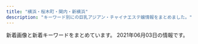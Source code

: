 ```yaml
---
title: "横浜・桜木町・関内・新横浜"
description: "キーワード別にの巨乳アジアン・チャイナエステ嬢情報をまとめました。"
---
```


新着画像と新着キーワードをまとめています。
2021年06月03日の情報です。

<DmmAffiliateIns />
<KeywordTable
  shops={
    [
    {
        "img_links": [
            "http://www.shanshan.mensest.com/files/001.jpg",
            "http://www.shanshan.mensest.com/images/s_pickup.png",
            "http://www.shanshan.mensest.com/files/006.jpg",
            "http://www.shanshan.mensest.com/images/m3.jpg",
            "http://www.shanshan.mensest.com/files/004.jpg",
            "http://www.shanshan.mensest.com/images/m6.jpg",
            "http://www.shanshan.mensest.com/files/005.jpg",
            "http://www.shanshan.mensest.com/images/m1.jpg",
            "http://www.shanshan.mensest.com/images/m4.jpg",
            "http://www.shanshan.mensest.com/files/003.jpg",
            "http://www.shanshan.mensest.com/images/slider-img002.jpg",
            "http://www.shanshan.mensest.com/images/s_news.png",
            "http://www.shanshan.mensest.com/images/s_top_therapist.png",
            "http://www.shanshan.mensest.com/images/m2.jpg",
            "http://www.shanshan.mensest.com/images/s_message.png",
            "http://www.shanshan.mensest.com/files/002.jpg",
            "http://www.shanshan.mensest.com/images/slider-img001.jpg"
        ],
        "keywords": {
            "D": 48,
            "86": 8,
            "88": 8,
            "87": 32
        },
        "station": "JR\u95a2\u5185\u99c5\u5357\u53e3",
        "name": "\u9999\u9999 -\u30b7\u30e3\u30f3\u30b7\u30e3\u30f3-",
        "url": "http://www.shanshan.mensest.com/"
    },
    {
        "img_links": [
            "http://smile.esjp.xyz/images/room/photo02.jpg",
            "http://smile.esjp.xyz/images/room/photo04.jpg",
            "http://smile.esjp.xyz/images/staff_mitashi.jpg",
            "http://smile.esjp.xyz/girl/6.jpg",
            "http://smile.esjp.xyz/images/system/sys01.jpg",
            "http://smile.esjp.xyz/images/room/photo03.jpg",
            "http://smile.esjp.xyz/images/system/sys02.jpg",
            "http://smile.esjp.xyz/images/top_flash_01.jpg",
            "http://smile.esjp.xyz/girl/7.jpg",
            "http://smile.esjp.xyz/images/room/photo01.jpg",
            "http://smile.esjp.xyz/images/info.jpg"
        ],
        "station": "JR\u95a2\u5185\u99c5\u5317\u53e3",
        "name": "\u30b9\u30de\u30a4\u30eb",
        "url": "http://smile.esjp.xyz/",
        "keywords": {}
    },
    {
        "name": "37.5\u2103",
        "img_links": [
            "http://saralaya.xyz/style/images/t6.jpg",
            "http://saralaya.xyz/style/images/nav2-sta.png",
            "http://saralaya.xyz/style/images/s-bian.png",
            "http://saralaya.xyz/style/images/zhuyi.jpg",
            "http://saralaya.xyz/uploads/200608/1-20060QK1404Q.jpg",
            "http://saralaya.xyz/style/images/nav-sys.jpg",
            "http://saralaya.xyz/style/images/sys.jpg",
            "http://saralaya.xyz/style/images/index-miru_06.jpg",
            "http://saralaya.xyz/style/images/t4.jpg",
            "http://saralaya.xyz/style/images/t2.png",
            "http://saralaya.xyz/style/images/t3.png",
            "http://saralaya.xyz/uploads/190129/1-1Z129133H9E3.jpg",
            "http://saralaya.xyz/uploads/200608/1-20060QK211234.jpg",
            "http://saralaya.xyz/style/images/index-miru_18.jpg",
            "http://saralaya.xyz/uploads/200608/1-20060QK101292.jpg",
            "http://saralaya.xyz/uploads/201203/1-2012031HR6309.jpg",
            "http://saralaya.xyz/style/images/index-miru_03.jpg"
        ],
        "station": "\u5e73\u6cbc\u6a4b\u99c5",
        "keywords": {},
        "url": "http://saralaya.xyz/"
    },
    {
        "station": "JR\u6771\u795e\u5948\u5ddd\u99c5\u897f\u53e3",
        "name": "Naomi",
        "url": "http://naomi.estheya.com/",
        "keywords": {
            "D": 1,
            "92": 2,
            "E": 2,
            "90": 1
        },
        "img_links": [
            "http://naomi.estheya.com/images/call.png",
            "http://naomi.estheya.com/css/cam01.jpg",
            "http://naomi.estheya.com/css/m-head01.jpg",
            "http://naomi.estheya.com/css/m-top04.jpg",
            "http://naomi.estheya.com/css/staff/staff02.jpg",
            "http://naomi.estheya.com/css/staff/staff01.jpg",
            "http://naomi.estheya.com/css/staff/staff03.jpg"
        ]
    },
    {
        "keywords": {
            "F": 2,
            "88": 2,
            "E": 4,
            "90": 4
        },
        "name": "ViVian",
        "img_links": [
            "http://koukoku.xyz/vivian/css/01.jpg",
            "http://koukoku.xyz/vivian/css/staff/staff03.jpg",
            "http://koukoku.xyz/vivian/css/top04.jpg",
            "http://koukoku.xyz/vivian/css/top03.jpg",
            "http://koukoku.xyz/vivian/css/top02.jpg",
            "http://koukoku.xyz/vivian/css/top05.jpg",
            "http://koukoku.xyz/vivian/css/m-head.jpg",
            "http://koukoku.xyz/vivian/css/staff/staff01.jpg",
            "http://koukoku.xyz/vivian/images/call.png",
            "http://koukoku.xyz/vivian/css/staff/staff02.jpg"
        ],
        "url": "http://koukoku.xyz/vivian/",
        "station": "JR\u65b0\u6a2a\u6d5c\u99c5\u5317\u53e3"
    },
    {
        "name": "\u8056\u697d\u5712",
        "keywords": {},
        "img_links": [],
        "url": "http://seirakuen.est.cm/",
        "station": "JR\u95a2\u5185\u99c5\u5357\u53e3"
    },
    {
        "station": "JR\u95a2\u5185\u99c5\u5357\u53e3",
        "name": "\u7d2b\u6708",
        "keywords": {
            "96": 2,
            "88": 1,
            "C": 7
        },
        "url": "https://sunflower.jp.net/",
        "img_links": [
            "https://sunflower.jp.net/_src/56614007/wechatimg2302.jpg",
            "https://sunflower.jp.net/_src/56614005/wechatimg2302.jpg",
            "https://sunflower.jp.net/_src/56656281/3.jpg",
            "https://sunflower.jp.net/_src/56614008/wechatimg2522.jpg",
            "https://sunflower.jp.net/_src/56656280/3.jpg",
            "https://sunflower.jp.net/_src/56614006/wechatimg2302.jpg",
            "https://sunflower.jp.net/_src/56658780/wechatimg1321.jpg",
            "https://sunflower.jp.net/_src/56613927/sign.png",
            "https://sunflower.jp.net/_src/56658785/wechatimg1318.jpg",
            "https://sunflower.jp.net/_src/56614021/img20210529165014913256.png",
            "https://sunflower.jp.net/_src/56613992/wechatimg2302.jpg",
            "https://sunflower.jp.net/_src/56656279/3.jpg",
            "https://sunflower.jp.net/_src/56613926/sign.png",
            "https://sunflower.jp.net/_src/56614009/wechatimg2522.jpg",
            "https://sunflower.jp.net/_src/56656278/3.jpg",
            "https://sunflower.jp.net/_src/56658782/wechatimg1319.jpg",
            "https://sunflower.jp.net/_src/56614010/wechatimg2522.jpg"
        ]
    },
    {
        "keywords": {},
        "url": "http://anela.iyasi.me/",
        "img_links": [
            "http://anela.iyasi.me/images/staff_one/staff_one_01.jpg",
            "http://anela.iyasi.me/images/staff/sta_01.jpg",
            "http://anela.iyasi.me/images/staff/sta_010.jpg",
            "http://anela.iyasi.me/images/gallery/gallery_402.jpg",
            "http://anela.iyasi.me/images/home/QR.png",
            "http://anela.iyasi.me/images/staff_one/staff_one_08.png",
            "http://anela.iyasi.me/images/top/top_03.jpg",
            "http://anela.iyasi.me/images/top/top_01.jpg",
            "http://anela.iyasi.me/images/top/top_05.jpg",
            "http://anela.iyasi.me/images/staff/sta_0z9.jpg",
            "http://anela.iyasi.me/images/staff/sta_021.jpg",
            "http://anela.iyasi.me/images/gallery/gallery_404.jpg",
            "http://anela.iyasi.me/images/gallery/gallery_101.jpg",
            "http://anela.iyasi.me/images/system/syatem_302.jpg",
            "http://anela.iyasi.me/images/staff/sta_0z8.jpg",
            "http://anela.iyasi.me/images/gallery/gallery_102.jpg",
            "http://anela.iyasi.me/images/home/index_03.jpg",
            "http://anela.iyasi.me/images/gallery/gallery_01.jpg",
            "http://anela.iyasi.me/images/home/index_04.jpg",
            "http://anela.iyasi.me/images/system/syatem_301.jpg",
            "http://anela.iyasi.me/images/staff_one/staff_one_07.png",
            "http://anela.iyasi.me/images/staff/staff_top.jpg",
            "http://anela.iyasi.me/images/staff/sta_03.jpg",
            "http://anela.iyasi.me/images/staff_image/staff_d03.jpg",
            "http://anela.iyasi.me/images/top/top_08.png",
            "http://anela.iyasi.me/images/staff_one/staff_one_top.jpg",
            "http://anela.iyasi.me/images/staff_one/staff_one_05.jpg",
            "http://anela.iyasi.me/images/gallery/gallery_103.jpg",
            "http://anela.iyasi.me/images/staff_image/staff_d05.jpg",
            "http://anela.iyasi.me/images/home/index_page_top.jpg",
            "http://anela.iyasi.me/images/staff/sta_04.jpg",
            "http://anela.iyasi.me/images/staff/sta_0z12.jpg",
            "http://anela.iyasi.me/images/top/top_06.jpg",
            "http://anela.iyasi.me/images/home/top_qp.jpg",
            "http://anela.iyasi.me/images/staff_one/staff_one_04.jpg",
            "http://anela.iyasi.me/images/staff_one/staff_one_03.jpg",
            "http://anela.iyasi.me/images/staff_image/staff_d06.jpg",
            "http://anela.iyasi.me/images/staff_image/staff_d01.jpg",
            "http://anela.iyasi.me/images/staff_one/staff_one_02.jpg",
            "http://anela.iyasi.me/images/top/top_04.jpg",
            "http://anela.iyasi.me/images/staff/sta_0z10.jpg",
            "http://anela.iyasi.me/images/staff/sta_0z2.jpg",
            "http://anela.iyasi.me/images/home/index_tel.jpg",
            "http://anela.iyasi.me/images/staff_image/staff_d04.jpg",
            "http://anela.iyasi.me/images/gallery/gallery_104.jpg",
            "http://anela.iyasi.me/images/staff/sta_023.jpg",
            "http://anela.iyasi.me/images/staff/sta_06.jpg",
            "http://anela.iyasi.me/images/gallery/gallery_403.jpg",
            "http://anela.iyasi.me/images/gallery/gallery_401.jpg",
            "http://anela.iyasi.me/images/gallery/gallery_top.jpg",
            "http://anela.iyasi.me/images/home/index_qup.jpg",
            "http://anela.iyasi.me/images/top/top_02.jpg",
            "http://anela.iyasi.me/images/system/syatem_303.jpg",
            "http://anela.iyasi.me/images/staff_image/staff_d02.jpg"
        ],
        "station": "JR\u95a2\u5185\u99c5\u5357\u53e3",
        "name": "\u30a2\u30cd\u30e9"
    },
    {
        "keywords": {
            "\u4e73": 1,
            "86": 1,
            "89": 1,
            "87": 1
        },
        "url": "http://www.cirover.xyz/",
        "name": "\u6cc9\u4e4b\u604b",
        "img_links": [
            "http://www.cirover.xyz/uploads/210515/1-210515131151312.jpg",
            "http://www.cirover.xyz/uploads/210512/1-210512135210K2.png",
            "http://www.cirover.xyz/templets/default/pc/picture/tel.png",
            "http://www.cirover.xyz/uploads/180210/1-1P21015163J05.jpg",
            "http://www.cirover.xyz/uploads/210511/1-210511152A5S6.jpg",
            "http://www.cirover.xyz/uploads/210515/1-210515131605406.jpg",
            "http://www.cirover.xyz/templets/default/pc/picture/top_pickup.png",
            "http://www.cirover.xyz/uploads/210515/1-210515130ULH.jpg",
            "http://www.cirover.xyz/uploads/210511/1-21051115220Aa.jpg",
            "http://www.cirover.xyz/uploads/210511/1-210511152136446.jpg",
            "http://www.cirover.xyz/uploads/210515/1-21051513094a60.jpg",
            "http://www.cirover.xyz/uploads/210515/1-210515131H2113.jpg",
            "http://www.cirover.xyz/uploads/210515/1-210515131504157.jpg",
            "http://www.cirover.xyz/uploads/210511/1-210511152555K3.jpg",
            "http://www.cirover.xyz/uploads/210515/1-210515131411911.jpg",
            "http://www.cirover.xyz/uploads/210515/1-210515131103433.jpg",
            "http://www.cirover.xyz/uploads/210515/1-21051513125QV.jpg",
            "http://www.cirover.xyz/uploads/210511/1-210511152515249.jpg"
        ],
        "station": "\u4f0a\u52e2\u4f50\u6728\u9577\u8005\u753a\u99c5"
    },
    {
        "url": "http://www.rakuraku-venus.xyz/",
        "keywords": {},
        "img_links": [
            "http://www.rakuraku-venus.xyz/images/index-f.jpg",
            "http://www.rakuraku-venus.xyz/images/index-kai_08.jpg",
            "http://www.rakuraku-venus.xyz/images/staff/11/minami2.jpg",
            "http://www.rakuraku-venus.xyz/images/index-kai_03.jpg",
            "http://www.rakuraku-venus.xyz/images/index-kai_16.jpg",
            "http://www.rakuraku-venus.xyz/images/staff/11/ai.jpg",
            "http://www.rakuraku-venus.xyz/psd/off.jpg",
            "http://www.rakuraku-venus.xyz/images/nav/lanmu-acc.jpg",
            "http://www.rakuraku-venus.xyz/images/nav/lanmu-job.jpg",
            "http://www.rakuraku-venus.xyz/images/index-kai_13.jpg",
            "http://www.rakuraku-venus.xyz/images/staff/11/rika.png",
            "http://www.rakuraku-venus.xyz/images/index-kai_13a.jpg",
            "http://www.rakuraku-venus.xyz/images/shop/r1.jpg",
            "http://www.rakuraku-venus.xyz/images/index-kai_05.jpg",
            "http://www.rakuraku-venus.xyz/images/staff/11/koko.jpg",
            "http://www.rakuraku-venus.xyz/images/light_img.jpg",
            "http://www.rakuraku-venus.xyz/images/shop/h2.jpg",
            "http://www.rakuraku-venus.xyz/images/shop/h4.jpg",
            "http://www.rakuraku-venus.xyz/images/shop/h3.jpg",
            "http://www.rakuraku-venus.xyz/images/lan-t/images/lan-t_01.jpg",
            "http://www.rakuraku-venus.xyz/images/index-kai_07.jpg",
            "http://www.rakuraku-venus.xyz/images/nav/lanmu-sys.jpg",
            "http://www.rakuraku-venus.xyz/images/nav/lanmu-staff.jpg",
            "http://www.rakuraku-venus.xyz/images/staff/10/1.jpg"
        ],
        "name": "\u697d\u3005\u30f4\u30a3\u30fc\u30ca\u30b9",
        "station": "JR\u6771\u795e\u5948\u5ddd\u99c5"
    },
    {
        "img_links": [
            "http://tanoshimini.work/static/picture/sp_tit_staff01.png",
            "http://tanoshimini.work/uploads/210519/1-2105191K433612.jpg",
            "http://tanoshimini.work/static/picture/maining.jpg",
            "http://tanoshimini.work/static/picture/room2.jpg",
            "http://tanoshimini.work/static/picture/tit_new.png",
            "http://tanoshimini.work/static/picture/tit_staff02.png",
            "http://tanoshimini.work/static/picture/room4.jpg",
            "http://tanoshimini.work/static/picture/img_tel.png",
            "http://tanoshimini.work/uploads/210519/1-2105191K445403.jpg",
            "http://tanoshimini.work/static/picture/tit_staff01.png",
            "http://tanoshimini.work/uploads/210519/1-2105191J30b00.jpg",
            "http://tanoshimini.work/static/picture/room1.jpg",
            "http://tanoshimini.work/static/picture/sp_tit_therapist.png",
            "http://tanoshimini.work/static/picture/tit_therapist.png",
            "http://tanoshimini.work/uploads/210519/1-2105191K304510.jpg",
            "http://tanoshimini.work/static/picture/room3.jpg",
            "http://tanoshimini.work/static/picture/top.jpg",
            "http://tanoshimini.work/static/picture/sp_tit_staff02.png",
            "http://tanoshimini.work/uploads/210519/1-2105191K455460.jpg",
            "http://tanoshimini.work/uploads/210519/1-2105191J33Q38.jpg",
            "http://tanoshimini.work/static/picture/sp_tit_new.png",
            "http://tanoshimini.work/uploads/210519/1-2105191K3151b.jpg",
            "http://tanoshimini.work/uploads/210519/1-2105191J350645.jpg",
            "http://tanoshimini.work/uploads/210519/1-2105191K32E15.jpg",
            "http://tanoshimini.work/uploads/201215/1-201215140451403.jpg"
        ],
        "station": "JR\u6a2a\u6d5c\u99c5\u76f8\u9244\u53e3",
        "keywords": {
            "89": 4,
            "E": 4,
            "\u4e73": 2,
            "D": 4,
            "C": 8,
            "86": 4,
            "94": 4
        },
        "url": "http://tanoshimini.work/",
        "name": "\u697d\u3057\u307f\u306b"
    },
    {
        "station": "\u53cd\u753a\u99c5",
        "img_links": [
            "http://morien.este.work/2/uploadimg/1613996342.jpg",
            "http://morien.este.work/mens-esthe.png",
            "http://morien.este.work/2/uploadimg/1594704743.jpg",
            "http://morien.este.work/2/uploadimg/1577672563.jpg",
            "http://morien.este.work/top.jpg",
            "http://morien.este.work/2/uploadimg/1574764277.jpg"
        ],
        "url": "http://morien.este.work/",
        "name": "\u68ee\u82d1",
        "keywords": {
            "86": 6,
            "85": 6,
            "87": 6,
            "D": 24,
            "83": 6
        }
    },
    {
        "url": "http://www.gekabijin.esjprk.com/",
        "keywords": {
            "85": 2,
            "86": 2,
            "88": 2,
            "C": 22,
            "87": 10,
            "D": 10
        },
        "station": "JR\u6771\u795e\u5948\u5ddd\u99c5\u897f\u53e3",
        "img_links": [
            "http://www.gekabijin.esjprk.com/files/002.jpg",
            "http://www.gekabijin.esjprk.com/files/010.jpg",
            "http://www.gekabijin.esjprk.com/files/001.jpg",
            "http://www.gekabijin.esjprk.com/files/004-02.jpg",
            "http://www.gekabijin.esjprk.com/files/006-02.jpg",
            "http://www.gekabijin.esjprk.com/img/btn_blog.png",
            "http://www.gekabijin.esjprk.com/files/001-02.jpg",
            "http://www.gekabijin.esjprk.com/files/008.jpg",
            "http://www.gekabijin.esjprk.com/files/002-02.jpg",
            "http://www.gekabijin.esjprk.com/files/010-02.jpg",
            "http://www.gekabijin.esjprk.com/files/011.jpg",
            "http://www.gekabijin.esjprk.com/img/ttl_news.png",
            "http://www.gekabijin.esjprk.com/img/btn_side_mobile.jpg",
            "http://www.gekabijin.esjprk.com/files/009.jpg",
            "http://www.gekabijin.esjprk.com/img/ttl_info.png",
            "http://www.gekabijin.esjprk.com/files/004.jpg",
            "http://www.gekabijin.esjprk.com/img/goback.jpg",
            "http://www.gekabijin.esjprk.com/files/006.jpg",
            "http://www.gekabijin.esjprk.com/files/011-02.jpg",
            "http://www.gekabijin.esjprk.com/files/009-02.jpg",
            "http://www.gekabijin.esjprk.com/img/tel.png",
            "http://www.gekabijin.esjprk.com/files/008-02.jpg",
            "http://www.gekabijin.esjprk.com/img/pickup.jpg"
        ],
        "name": "\u82b1\u9b41"
    },
    {
        "station": "JR\u6771\u795e\u5948\u5ddd\u99c5\u897f\u53e3",
        "name": "\u307f\u3055\u304d",
        "img_links": [
            "http://ciliasa.xyz/uploads/200601/1-200601142F5435.jpg",
            "http://ciliasa.xyz/uploads/210421/1-210421124A3613.jpg",
            "http://ciliasa.xyz/uploads/200601/1-200601142639540.jpg",
            "http://ciliasa.xyz/uploads/210505/1-2105050Z61M31.jpg",
            "http://ciliasa.xyz/uploads/210419/1-21041914393I38.jpg",
            "http://ciliasa.xyz/uploads/200601/1-200601142629454.jpg",
            "http://ciliasa.xyz/uploads/200601/1-200601142K43F.jpg",
            "http://ciliasa.xyz/uploads/210412/1-210412123IR91.jpg",
            "http://ciliasa.xyz/uploads/210403/1-21040313321G04.jpg",
            "http://ciliasa.xyz/picture/m-top003.jpg",
            "http://ciliasa.xyz/uploads/210409/1-2104091K441949.jpg",
            "http://ciliasa.xyz/picture/cam-01.jpg",
            "http://ciliasa.xyz/uploads/210428/1-21042PZI2S2.jpg",
            "http://ciliasa.xyz/uploads/210505/1-2105050Z6455C.jpg",
            "http://ciliasa.xyz/uploads/200601/1-200601142P4643.jpg",
            "http://ciliasa.xyz/uploads/210524/1-2105241343103R.jpg",
            "http://ciliasa.xyz/uploads/210403/1-210403133233553.jpg",
            "http://ciliasa.xyz/picture/call.png",
            "http://ciliasa.xyz/uploads/210412/1-210412105G2462.jpg",
            "http://ciliasa.xyz/uploads/210421/1-210421124F4292.jpg",
            "http://ciliasa.xyz/uploads/210419/1-210419143Z0E2.jpg",
            "http://ciliasa.xyz/picture/m-top004.jpg",
            "http://ciliasa.xyz/uploads/200601/1-200601142G5438.jpg",
            "http://ciliasa.xyz/uploads/210409/1-2104091K430457.jpg",
            "http://ciliasa.xyz/uploads/210428/1-21042PZJ2611.jpg",
            "http://ciliasa.xyz/picture/m-head01.jpg",
            "http://ciliasa.xyz/uploads/210524/1-21052413425X14.jpg",
            "http://ciliasa.xyz/picture/foot01.jpg"
        ],
        "keywords": {
            "94": 7,
            "D": 3,
            "88": 1,
            "F": 6,
            "C": 2,
            "84": 2
        },
        "url": "http://ciliasa.xyz/"
    },
    {
        "keywords": {
            "C": 24,
            "87": 8,
            "D": 4,
            "86": 8
        },
        "img_links": [
            "http://www.rakuraku.esjoho.com/files/001-03.jpg",
            "http://www.rakuraku.esjoho.com/files/003-03.jpg",
            "http://www.rakuraku.esjoho.com/images/mobile.jpg",
            "http://www.rakuraku.esjoho.com/images/line.png",
            "http://www.rakuraku.esjoho.com/files/001-02.jpg",
            "http://www.rakuraku.esjoho.com/files/002.jpg",
            "http://www.rakuraku.esjoho.com/files/004-03.jpg",
            "http://www.rakuraku.esjoho.com/files/003-02.jpg",
            "http://www.rakuraku.esjoho.com/files/004.jpg",
            "http://www.rakuraku.esjoho.com/files/003.jpg",
            "http://www.rakuraku.esjoho.com/files/002-02.jpg",
            "http://www.rakuraku.esjoho.com/files/004-02.jpg",
            "http://www.rakuraku.esjoho.com/files/001.jpg",
            "http://www.rakuraku.esjoho.com/images/r3.jpg",
            "http://www.rakuraku.esjoho.com/files/002-03.jpg"
        ],
        "station": "\u6771\u767d\u697d\u99c5",
        "url": "http://www.rakuraku.esjoho.com/",
        "name": "\u697d\u697d"
    },
    {
        "station": "JR\u95a2\u5185\u99c5\u5357\u53e3",
        "keywords": {},
        "name": "Venus",
        "url": "http://es-kannai.link",
        "img_links": [
            "http://es-kannai.link/wp-content/uploads/2021/04/IMG_5651-400x600.jpg",
            "http://es-kannai.link/wp-content/uploads/2021/04/IMG_5649-400x600.jpg",
            "http://es-kannai.link/wp-content/uploads/2021/04/IMG_5652.jpg",
            "http://es-kannai.link/wp-content/themes/template-salon2/images/m-info.png",
            "http://es-kannai.link/wp-content/uploads/2021/04/IMG_5653.jpg",
            "http://es-kannai.link/wp-content/uploads/2021/04/IMG_5650.jpg",
            "http://es-kannai.link/wp-content/themes/template-salon2/images/info.png",
            "http://es-kannai.link/wp-content/uploads/2016/12/vv.jpg",
            "http://es-kannai.link/wp-content/uploads/2021/04/IMG_5650-250x376.jpg",
            "http://es-kannai.link/wp-content/themes/template-salon2/images/newface-ttl.jpg",
            "http://es-kannai.link/wp-content/uploads/2021/04/IMG_5651-250x376.jpg",
            "http://es-kannai.link/wp-content/uploads/2016/12/aa.jpg",
            "http://es-kannai.link/wp-content/uploads/2016/12/v.jpg",
            "http://es-kannai.link/wp-content/themes/template-salon2/images/news-ttl.jpg",
            "http://es-kannai.link/wp-content/themes/template-salon2/images/campaign-bnr.png",
            "http://es-kannai.link/wp-content/uploads/2016/12/dd.png",
            "http://es-kannai.link/wp-content/uploads/2021/04/IMG_5651.jpg",
            "http://es-kannai.link/wp-content/uploads/2021/04/IMG_5653-250x376.jpg",
            "http://es-kannai.link/wp-content/uploads/2021/04/IMG_5652-400x600.jpg",
            "http://cdn.dino-es.com/images/logo/200x40DinoEs.png",
            "http://es-kannai.link/wp-content/uploads/2016/12/a.jpg",
            "http://es-kannai.link/wp-content/uploads/2016/12/aaaa.jpg",
            "http://es-kannai.link/wp-content/uploads/2021/04/IMG_5649.jpg",
            "http://es-kannai.link/wp-content/uploads/2016/12/vvv.png",
            "http://es-kannai.link/wp-content/uploads/2016/12/vvvv.png",
            "http://es-kannai.link/wp-content/uploads/2021/04/IMG_5653-400x600.jpg",
            "http://es-kannai.link/wp-content/uploads/2021/04/IMG_5649-250x376.jpg",
            "http://es-kannai.link/wp-content/uploads/2021/04/IMG_5652-250x376.jpg",
            "http://es-kannai.link/wp-content/uploads/2016/12/aaa.jpg",
            "http://es-kannai.link/wp-content/uploads/2016/12/d.png",
            "http://es-kannai.link/wp-content/themes/template-salon2/images/main-img.jpg",
            "http://es-kannai.link/wp-content/uploads/2021/04/IMG_5650-400x600.jpg"
        ]
    },
    {
        "name": "\u78a7\u3044\u9ce5",
        "station": "JR\u95a2\u5185\u99c5\u5317\u53e3",
        "url": "http://www.aoitori.mesthe.com/",
        "keywords": {
            "87": 1,
            "86": 2,
            "D": 4,
            "88": 2
        },
        "img_links": [
            "http://www.aoitori.mesthe.com/files/003.jpg",
            "http://www.aoitori.mesthe.com/images/girl-z2.jpg",
            "http://www.aoitori.mesthe.com/files/006-02.jpg",
            "http://www.aoitori.mesthe.com/images/top_sche.png",
            "http://www.aoitori.mesthe.com/files/007.jpg",
            "http://www.aoitori.mesthe.com/files/002-02.jpg",
            "http://www.aoitori.mesthe.com/images/staff_line.png",
            "http://www.aoitori.mesthe.com/images/bj3.png",
            "http://www.aoitori.mesthe.com/images/tit-infor.png",
            "http://www.aoitori.mesthe.com/images/mobile.png",
            "http://www.aoitori.mesthe.com/files/007-02.jpg",
            "http://www.aoitori.mesthe.com/images/link_line.png",
            "http://www.aoitori.mesthe.com/images/top.png",
            "http://www.aoitori.mesthe.com/files/006.jpg",
            "http://www.aoitori.mesthe.com/images/shop/shop01.jpg",
            "http://www.aoitori.mesthe.com/files/003-02.jpg",
            "http://www.aoitori.mesthe.com/images/shop/shop03.jpg",
            "http://www.aoitori.mesthe.com/images/shop/shop04.jpg",
            "http://www.aoitori.mesthe.com/files/002.jpg",
            "http://www.aoitori.mesthe.com/images/infor.png",
            "http://www.aoitori.mesthe.com/images/shop/shop02.jpg",
            "http://www.aoitori.mesthe.com/files/005.jpg",
            "http://www.aoitori.mesthe.com/files/005-02.jpg",
            "http://www.aoitori.mesthe.com/images/girl-z1.jpg"
        ]
    },
    {
        "url": "http://r-relax.info/",
        "img_links": [
            "http://r-relax.info/images/r04.jpg",
            "http://r-relax.info/images/index_04.jpg",
            "http://r-relax.info/girl/09.jpg",
            "http://r-relax.info/girl/03a.jpg",
            "http://r-relax.info/girl/05a.jpg",
            "http://r-relax.info/images/index_02.jpg",
            "http://r-relax.info/images/rec.jpg",
            "http://r-relax.info/girl/02.jpg",
            "http://r-relax.info/images/index_03.jpg",
            "http://r-relax.info/images/index_06.jpg",
            "http://r-relax.info/images/r05.jpg",
            "http://r-relax.info/girl/04a.jpg",
            "http://r-relax.info/girl/02a.jpg",
            "http://r-relax.info/images/r01.jpg",
            "http://r-relax.info/girl/011.jpg",
            "http://r-relax.info/images/r02.jpg",
            "http://r-relax.info/images/r03.jpg",
            "http://r-relax.info/images/staff_09.jpg",
            "http://r-relax.info/images/info.jpg",
            "http://r-relax.info/girl/04.jpg",
            "http://r-relax.info/girl/03.jpg",
            "http://r-relax.info/images/index_05.jpg",
            "http://r-relax.info/images/info_09.jpg",
            "http://r-relax.info/images/rec_09.jpg",
            "http://r-relax.info/images/index_13.jpg",
            "http://r-relax.info/images/index_01.jpg",
            "http://r-relax.info/images/sub_12.jpg",
            "http://r-relax.info/girl/05.jpg",
            "http://r-relax.info/images/index_07.jpg",
            "http://r-relax.info/images/sys_09.jpg",
            "http://r-relax.info/images/index_17.jpg",
            "http://r-relax.info/images/index_12.jpg",
            "http://r-relax.info/girl/00.jpg",
            "http://r-relax.info/images/r06.jpg",
            "http://r-relax.info/images/index_18.jpg"
        ],
        "station": "JR\u65b0\u6a2a\u6d5c\u99c5",
        "name": "\u30de\u30a4\u30de\u30ea\u30e4",
        "keywords": {}
    },
    {
        "station": "JR\u6771\u795e\u5948\u5ddd\u99c5\u897f\u53e3",
        "name": "\u7652\u3057\u306e\u5bb6",
        "img_links": [
            "http://www.lavender.esjoho.com/images/concept.jpg",
            "http://www.lavender.esjoho.com/sp/menu/interior.jpg",
            "http://www.lavender.esjoho.com/images/head.jpg",
            "http://www.lavender.esjoho.com/images/mobile.jpg",
            "http://www.lavender.esjoho.com/sp/images/newsb.jpg",
            "http://www.lavender.esjoho.com/files/029.jpg",
            "http://www.lavender.esjoho.com/files/045.jpg",
            "http://www.lavender.esjoho.com/images/int1.png",
            "http://www.lavender.esjoho.com/sp/images/footer.jpg",
            "http://www.lavender.esjoho.com/files/021.jpg",
            "http://www.lavender.esjoho.com/images/staff_t.png",
            "http://www.lavender.esjoho.com/sp/images/news.jpg",
            "http://www.lavender.esjoho.com/images/sys3.png",
            "http://www.lavender.esjoho.com/sp/images/top.jpg",
            "http://www.lavender.esjoho.com/images/int2.png",
            "http://www.lavender.esjoho.com/sp/images/pc.jpg",
            "http://www.lavender.esjoho.com/files/019.jpg",
            "http://www.lavender.esjoho.com/sp/images/topgirl.jpg",
            "http://www.lavender.esjoho.com/images/news.jpg",
            "http://www.lavender.esjoho.com/files/035.jpg",
            "http://www.lavender.esjoho.com/files/024.jpg",
            "http://www.lavender.esjoho.com/sp/images/interior_t.jpg",
            "http://www.lavender.esjoho.com/sp/images/head.jpg",
            "http://www.lavender.esjoho.com/sp/images/time.jpg",
            "http://www.lavender.esjoho.com/images/ta.jpg",
            "http://www.lavender.esjoho.com/sp/menu/staff.jpg",
            "http://www.lavender.esjoho.com/images/line.png",
            "http://www.lavender.esjoho.com/images/sys2.png",
            "http://www.lavender.esjoho.com/images/sm.jpg",
            "http://www.lavender.esjoho.com/images/link_t.png",
            "http://www.lavender.esjoho.com/sp/menu/top.jpg",
            "http://www.lavender.esjoho.com/images/interior_t.png",
            "http://www.lavender.esjoho.com/sp/images/staff_t.jpg",
            "http://www.lavender.esjoho.com/sp/images/tel.jpg",
            "http://www.lavender.esjoho.com/images/rec1.png",
            "http://www.lavender.esjoho.com/images/rec2.png"
        ],
        "keywords": {
            "86": 4,
            "87": 2,
            "D": 6
        },
        "url": "http://www.lavender.esjoho.com/"
    },
    {
        "url": "http://sivertsa.xyz/",
        "name": "\u96c5\u7f8e",
        "station": "JR\u6771\u795e\u5948\u5ddd\u99c5\u897f\u53e3",
        "keywords": {
            "D": 27,
            "\u80f8": 9,
            "86": 9,
            "85": 9,
            "87": 9
        },
        "img_links": [
            "http://sivertsa.xyz/uploads/210602/1-210602123233414.jpg",
            "http://sivertsa.xyz/uploads/210602/1-210602123505106.jpg",
            "http://sivertsa.xyz/uploads/210602/1-21060212340RA.jpg",
            "http://sivertsa.xyz/templets/default/picture/int1.png",
            "http://sivertsa.xyz/templets/default/picture/rec1.png",
            "http://sivertsa.xyz/uploads/190906/1-1ZZ613114IH.png",
            "http://sivertsa.xyz/uploads/210602/1-210602123303336.jpg",
            "http://sivertsa.xyz/templets/default/picture/tt.jpg",
            "http://sivertsa.xyz/templets/default/picture/head.jpg",
            "http://sivertsa.xyz/uploads/allimg/180731/1-1PI1145244194.jpg",
            "http://sivertsa.xyz/uploads/210602/1-21060212344HH.jpg",
            "http://sivertsa.xyz/uploads/210602/1-21060212342J02.jpg",
            "http://sivertsa.xyz/templets/default/picture/staff_t.jpg",
            "http://sivertsa.xyz/templets/default/picture/news.jpg",
            "http://sivertsa.xyz/uploads/210602/1-21060212334WE.jpg",
            "http://sivertsa.xyz/templets/default/picture/interior_t.jpg",
            "http://sivertsa.xyz/uploads/190906/1-1ZZ6130R3594.jpg",
            "http://sivertsa.xyz/uploads/180731/1-1PI1144544558.jpg",
            "http://sivertsa.xyz/uploads/210602/1-210602123324540.jpg",
            "http://sivertsa.xyz/uploads/allimg/180801/1-1PP1091925J2.jpg"
        ]
    },
    {
        "keywords": {
            "\u30bb\u30af\u30b7\u30fc": 4,
            "D": 2,
            "97": 1,
            "87": 1,
            "82": 1,
            "85": 2,
            "E": 1,
            "98": 1,
            "C": 5,
            "88": 2,
            "86": 2
        },
        "url": "http://iyasibest.com/",
        "img_links": [
            "http://iyasibest.com/staffPhoto/b20210121203305.jpg",
            "http://iyasibest.com/images/store/03.jpg",
            "http://iyasibest.com/staffPhoto/b20200911161049.jpg",
            "http://iyasibest.com/images/store/o10.jpg",
            "http://iyasibest.com/images/store/o06.jpg",
            "http://iyasibest.com/images/returnBtn.png",
            "http://iyasibest.com/images/store/01.jpg",
            "http://iyasibest.com/images/store/o02.jpg",
            "http://iyasibest.com/images/store/02.jpg",
            "http://iyasibest.com/images/store/o04.jpg",
            "http://iyasibest.com/uploadfiles/images/campaignIyasibestCom2.png",
            "http://iyasibest.com/staffPhoto/b20210503153528.jpg",
            "http://iyasibest.com/images/store/o03.jpg",
            "http://iyasibest.com/staffPhoto/b20200531120750.jpg",
            "http://iyasibest.com/images/store/o07.jpg",
            "http://iyasibest.com/images/store/o01.jpg",
            "http://iyasibest.com/images/store/o11.jpg",
            "http://iyasibest.com/staffPhoto/b20200402041705.jpg",
            "http://iyasibest.com/images/store/o08.jpg",
            "http://iyasibest.com/staffPhoto/b20200228201258.jpg",
            "http://iyasibest.com/uploadfiles/images/campaignIyasibestCom1.png",
            "http://iyasibest.com/staffPhoto/b20200310001745.jpg",
            "http://iyasibest.com/staffPhoto/b20210209224424.jpg",
            "http://iyasibest.com/staffPhoto/b20200306221420.jpg",
            "http://iyasibest.com/staffPhoto/b20201102190836.jpg",
            "http://iyasibest.com/images/store/o09.jpg",
            "http://iyasibest.com/images/store/o05.jpg",
            "http://iyasibest.com/staffPhoto/b20200711165223.jpg"
        ],
        "station": "JR\u95a2\u5185\u99c5\u5357\u53e3",
        "name": "\u7652\u3057\u30d9\u30b9\u30c8"
    },
    {
        "station": "JR\u65b0\u6a2a\u6d5c\u99c5\u5317\u53e3",
        "url": "http://koukoku.xyz/come/",
        "img_links": [
            "http://koukoku.xyz/come/css/top03.png",
            "http://koukoku.xyz/come/css/nav/nav-005.jpg",
            "http://koukoku.xyz/come/css/top02.jpg",
            "http://koukoku.xyz/come/css/nav/nav-006.jpg",
            "http://koukoku.xyz/come/css/staff/staff03-a.png",
            "http://koukoku.xyz/come/css/c01.png",
            "http://koukoku.xyz/come/css/staff/staff03.png",
            "http://koukoku.xyz/come/css/nav/nav-003.jpg",
            "http://koukoku.xyz/come/css/staff/staff01.png",
            "http://koukoku.xyz/come/css/staff/staff05.png",
            "http://koukoku.xyz/come/css/staff/staff02-a.png",
            "http://koukoku.xyz/come/css/staff/staff01-a.png",
            "http://koukoku.xyz/come/css/osusume04.png",
            "http://koukoku.xyz/come/css/nav/nav-001.jpg",
            "http://koukoku.xyz/come/css/nav/nav-004.jpg",
            "http://koukoku.xyz/come/css/staff/staff05-a.png",
            "http://koukoku.xyz/come/css/staff/staff02.png",
            "http://koukoku.xyz/come/css/head.jpg",
            "http://koukoku.xyz/come/css/nav/nav-002.jpg"
        ],
        "keywords": {
            "85": 1,
            "C": 1,
            "88": 1,
            "E": 1,
            "91": 1,
            "90": 1,
            "F": 1,
            "D": 1
        },
        "name": "Come Baby"
    },
    {
        "name": "\u30c1\u30a7\u30ea\u30fc",
        "url": "http://sh-riraku31.xyz/",
        "station": "JR\u6a2a\u6d5c\u99c5\u5317\u897f\u53e3",
        "img_links": [
            "http://sh-riraku31.xyz/uploads/201005/1-2010051J6062Y.jpg",
            "http://sh-riraku31.xyz/uploads/201005/1-201005162052635.jpg",
            "http://sh-riraku31.xyz/uploads/201005/1-201005162114248.jpg",
            "http://sh-riraku31.xyz/uploads/201005/1-20100516201cK.jpg",
            "http://sh-riraku31.xyz/templets/default/picture/top1.jpg",
            "http://sh-riraku31.xyz/templets/default/picture/top.jpg",
            "http://sh-riraku31.xyz/templets/default/picture/staff01.jpg",
            "http://sh-riraku31.xyz/templets/default/picture/girl-z2.jpg",
            "http://sh-riraku31.xyz/uploads/allimg/180629/1-1P629115504250.png",
            "http://sh-riraku31.xyz/uploads/201005/1-2010051621224F.jpg",
            "http://sh-riraku31.xyz/uploads/201005/1-201005162010396.jpg",
            "http://sh-riraku31.xyz/uploads/201005/1-2010051J55CA.jpg",
            "http://sh-riraku31.xyz/uploads/201005/1-201005162101U5.jpg",
            "http://sh-riraku31.xyz/templets/default/picture/girl-z1.jpg",
            "http://sh-riraku31.xyz/uploads/allimg/180703/1-1PF3111J3201.png",
            "http://sh-riraku31.xyz/templets/default/picture/s_news.jpg"
        ],
        "keywords": {
            "D": 3,
            "85": 2,
            "C": 11,
            "86": 1,
            "84": 1
        }
    },
    {
        "img_links": [
            "http://www.rakuraku.esturl.com/files/008-02.jpg",
            "http://www.rakuraku.esturl.com/files/003-02.jpg",
            "http://www.rakuraku.esturl.com/images/rsubt6.png",
            "http://www.rakuraku.esturl.com/images/ico01.png",
            "http://www.rakuraku.esturl.com/images/top_sp_slider01.jpg",
            "http://www.rakuraku.esturl.com/images/rsubt3.png",
            "http://www.rakuraku.esturl.com/images/rsubt4.png",
            "http://www.rakuraku.esturl.com/files/005-02.jpg",
            "http://www.rakuraku.esturl.com/images/pagetop.png",
            "http://www.rakuraku.esturl.com/images/rsubt7.png",
            "http://www.rakuraku.esturl.com/files/010.jpg",
            "http://www.rakuraku.esturl.com/images/m6.jpg",
            "http://www.rakuraku.esturl.com/images/rsubt2.png",
            "http://www.rakuraku.esturl.com/files/007-02.jpg",
            "http://www.rakuraku.esturl.com/files/002.jpg",
            "http://www.rakuraku.esturl.com/files/002-02.jpg",
            "http://www.rakuraku.esturl.com/images/pic_girl01.jpg",
            "http://www.rakuraku.esturl.com/files/010-02.jpg",
            "http://www.rakuraku.esturl.com/files/001.jpg",
            "http://www.rakuraku.esturl.com/photo_news/upimg/1207560b87e93a4117_0.jpg",
            "http://www.rakuraku.esturl.com/files/005.jpg",
            "http://www.rakuraku.esturl.com/files/009-02.jpg",
            "http://www.rakuraku.esturl.com/files/006.jpg",
            "http://www.rakuraku.esturl.com/photo_news/upimg/49969609b7d1e843cf_0.jpg",
            "http://www.rakuraku.esturl.com/files/003.jpg",
            "http://www.rakuraku.esturl.com/files/006-02.jpg",
            "http://www.rakuraku.esturl.com/files/004.jpg",
            "http://www.rakuraku.esturl.com/images/m3.jpg",
            "http://www.rakuraku.esturl.com/photo_news/upimg/1207560b87e93a4117_1.jpg",
            "http://www.rakuraku.esturl.com/images/rsubt5.png",
            "http://www.rakuraku.esturl.com/images/m4.jpg",
            "http://www.rakuraku.esturl.com/files/001-02.jpg",
            "http://www.rakuraku.esturl.com/images/rsubt1.png",
            "http://www.rakuraku.esturl.com/images/m1.jpg",
            "http://www.rakuraku.esturl.com/files/008.jpg",
            "http://www.rakuraku.esturl.com/images/m2.jpg",
            "http://www.rakuraku.esturl.com/photo_news/upimg/49969609b7d1e843cf_1.jpg",
            "http://www.rakuraku.esturl.com/files/007.jpg",
            "http://www.rakuraku.esturl.com/files/004-02.jpg",
            "http://www.rakuraku.esturl.com/files/009.jpg"
        ],
        "name": "\u7f8e\u5c11\u5973",
        "station": "\u65b0\u6a2a\u6d5c\u99c5\u5730\u4e0b\u92448\u756a\u51fa\u53e3",
        "keywords": {
            "87": 36,
            "D": 40,
            "86": 4
        },
        "url": "http://www.rakuraku.esturl.com/"
    },
    {
        "url": "http://furuta-massage.work/",
        "station": "JR\u95a2\u5185\u99c5\u5317\u53e3",
        "keywords": {
            "89": 2,
            "C": 12,
            "G": 2,
            "85": 8,
            "D": 3
        },
        "name": "\u53e4\u7530",
        "img_links": [
            "http://furuta-massage.work/img/s2.jpg",
            "http://furuta-massage.work/img/s1.jpg",
            "http://furuta-massage.work/img/mens.jpg",
            "http://furuta-massage.work/img/s02.jpg",
            "http://furuta-massage.work/img/head.jpg",
            "http://furuta-massage.work/img/st2.jpg",
            "http://furuta-massage.work/sp/img/add2.jpg",
            "http://furuta-massage.work/img/st3.jpg",
            "http://furuta-massage.work/sp/img/sys.jpg",
            "http://furuta-massage.work/img/s3.jpg",
            "http://furuta-massage.work/sp/img/st4.jpg",
            "http://furuta-massage.work/sp/img/st1.jpg",
            "http://furuta-massage.work/sp/img/add.jpg",
            "http://furuta-massage.work/sp/img/st5.jpg",
            "http://furuta-massage.work/img/s5.jpg",
            "http://furuta-massage.work/img/s04.jpg",
            "http://furuta-massage.work/img/botton4.jpg",
            "http://furuta-massage.work/sp/img/st2.jpg",
            "http://furuta-massage.work/img/fla-2.jpg",
            "http://furuta-massage.work/img/st5.jpg",
            "http://furuta-massage.work/img/botton6.jpg",
            "http://furuta-massage.work/sp/img/time.jpg",
            "http://furuta-massage.work/img/kanban.jpg",
            "http://furuta-massage.work/sp/img/t-a.jpg",
            "http://furuta-massage.work/sp/img/tel.jpg",
            "http://furuta-massage.work/sp/img/p-3.jpg",
            "http://furuta-massage.work/sp/img/tit.jpg",
            "http://furuta-massage.work/sp/img/t-o.jpg",
            "http://furuta-massage.work/sp/img/kanban.jpg",
            "http://furuta-massage.work/sp/img/botton.jpg",
            "http://furuta-massage.work/img/botton3.jpg",
            "http://furuta-massage.work/img/s4.jpg",
            "http://furuta-massage.work/img/s01.jpg",
            "http://furuta-massage.work/img/botton.jpg",
            "http://furuta-massage.work/sp/img/info.jpg",
            "http://furuta-massage.work/img/st4.jpg",
            "http://furuta-massage.work/sp/img/p-5.jpg",
            "http://furuta-massage.work/sp/img/pc.jpg",
            "http://furuta-massage.work/img/s03.jpg",
            "http://furuta-massage.work/img/st1.jpg",
            "http://furuta-massage.work/sp/img/p-1.jpg",
            "http://furuta-massage.work/sp/img/cam.jpg",
            "http://furuta-massage.work/img/botton5.jpg",
            "http://furuta-massage.work/sp/img/t-r.jpg",
            "http://furuta-massage.work/sp/img/st3.jpg",
            "http://furuta-massage.work/sp/img/t-s.jpg",
            "http://furuta-massage.work/img/mo.png",
            "http://furuta-massage.work/sp/img/pic.jpg",
            "http://furuta-massage.work/sp/img/t-t.jpg",
            "http://furuta-massage.work/img/foot.jpg",
            "http://furuta-massage.work/img/botton2.jpg"
        ]
    },
    {
        "name": "\u30ab\u30e9\u30d5\u30eb\u30ea\u30be\u30fc\u30c8",
        "station": "JR\u6a2a\u6d5c\u99c5\u76f8\u9244\u53e3",
        "url": "https://color.uouono.com/",
        "keywords": {},
        "img_links": []
    },
    {
        "keywords": {},
        "img_links": [
            "http://diamond.esute.tokyo/images/bar-cam.png",
            "http://diamond.esute.tokyo/images/c-interior.png",
            "http://diamond.esute.tokyo/images/c-staff.png",
            "http://diamond.esute.tokyo/staff/s-yumi.jpg",
            "http://diamond.esute.tokyo/staff/s-sora.jpg",
            "http://diamond.esute.tokyo/images/bill.png",
            "http://diamond.esute.tokyo/images/b-tel.png",
            "http://diamond.esute.tokyo/images/pic11.jpg",
            "http://diamond.esute.tokyo/images/cam20210413.png",
            "http://diamond.esute.tokyo/images/bar-staff.png",
            "http://diamond.esute.tokyo/images/c-top.png",
            "http://diamond.esute.tokyo/images/footer.png",
            "http://diamond.esute.tokyo/images/pic2.jpg",
            "http://diamond.esute.tokyo/images/bar-pickup.png",
            "http://diamond.esute.tokyo/images/bar-interior.png",
            "http://diamond.esute.tokyo/images/pic-akasuri2021.png",
            "http://diamond.esute.tokyo/staff/s-mari.jpg"
        ],
        "name": "\u30c0\u30a4\u30e4",
        "station": "JR\u95a2\u5185\u99c5\u5357\u53e3",
        "url": "http://diamond.esute.tokyo/"
    },
    {
        "img_links": [
            "http://sweety-est.info/images/evetop.png",
            "http://sweety-est.info/images/top.png",
            "http://sweety-est.info/images/sruru.jpg",
            "http://sweety-est.info/images/cg05.jpg",
            "http://sweety-est.info/images/staff_s.png",
            "http://sweety-est.info/images/news.png",
            "http://sweety-est.info/images/precau.png",
            "http://sweety-est.info/images/cg04.jpg"
        ],
        "station": "\u30bb\u30f3\u30bf\u30fc\u5357\u99c51\u756a\u51fa\u53e3",
        "url": "http://sweety-est.info/",
        "name": "\u5b66\u5712",
        "keywords": {
            "86": 6,
            "D": 3,
            "E": 3
        }
    },
    {
        "keywords": {
            "84": 1,
            "87": 1,
            "C": 15,
            "E": 2,
            "86": 1,
            "D": 2,
            "88": 1
        },
        "img_links": [
            "http://akashiya-massage.com/img/IMG_1709.jpg",
            "http://akashiya-massage.com/i/img/sta13.jpg",
            "http://akashiya-massage.com/i/img/r3.jpg",
            "http://akashiya-massage.com/img/bottom.png",
            "http://akashiya-massage.com/i/img/sta11.jpg",
            "http://akashiya-massage.com/i/img/sta10.jpg",
            "http://akashiya-massage.com/img/st10.jpg",
            "http://akashiya-massage.com/i/img/r4.jpg",
            "http://akashiya-massage.com/img/st11.jpg",
            "http://akashiya-massage.com/i/img/acc-3.png",
            "http://akashiya-massage.com/img/sta12.jpg",
            "http://akashiya-massage.com/i/img/acc-5.jpg",
            "http://akashiya-massage.com/i/img/st10.jpg",
            "http://akashiya-massage.com/img/IMG_17410.jpg",
            "http://akashiya-massage.com/i/img/r2.jpg",
            "http://akashiya-massage.com/img/IMG_17480.jpg",
            "http://akashiya-massage.com/i/img/acc-4.png",
            "http://akashiya-massage.com/img/sta10.jpg",
            "http://akashiya-massage.com/img/sta11.jpg",
            "http://akashiya-massage.com/i/img/sta12.jpg",
            "http://akashiya-massage.com/img/c1.jpg",
            "http://akashiya-massage.com/i/img/acc-1.jpg",
            "http://akashiya-massage.com/img/sta13.jpg",
            "http://akashiya-massage.com/img/st13.jpg",
            "http://akashiya-massage.com/img/mo.png",
            "http://akashiya-massage.com/i/img/r1.jpg",
            "http://akashiya-massage.com/img/head.png",
            "http://akashiya-massage.com/i/img/r5.jpg",
            "http://akashiya-massage.com/i/img/acc-2.png",
            "http://akashiya-massage.com/img/nos.jpg",
            "http://akashiya-massage.com/img/st12.jpg"
        ],
        "url": "http://akashiya-massage.com/",
        "name": "\u30a2\u30ab\u30b7\u30e4",
        "station": "JR\u4e2d\u5c71\u99c5\u5317\u53e3"
    },
    {
        "url": "http://viyuiop.xyz/",
        "img_links": [
            "http://viyuiop.xyz/uploads/210430/1-2104301KKM53.jpg",
            "http://viyuiop.xyz/uploads/210430/1-21043015301GC.jpg",
            "http://viyuiop.xyz/static/picture/campaign_ani.jpg",
            "http://viyuiop.xyz/static/picture/topimg2.jpg",
            "http://viyuiop.xyz/uploads/210430/1-210430153051255.jpg",
            "http://viyuiop.xyz/static/picture/head.jpg",
            "http://viyuiop.xyz/uploads/210506/1-210506091Q9491.jpg",
            "http://viyuiop.xyz/uploads/210430/1-2104301531225L.jpg",
            "http://viyuiop.xyz/static/picture/foot.png",
            "http://viyuiop.xyz/uploads/210512/1-210512124613W6.jpg",
            "http://viyuiop.xyz/static/picture/topimg1.jpg",
            "http://viyuiop.xyz/uploads/210517/1-21051G23ZJc.jpg",
            "http://viyuiop.xyz/static/picture/ttl_staff.png"
        ],
        "name": "\u82b1\u306e\u5929\u4f7f",
        "keywords": {
            "\u4e73": 1
        },
        "station": "JR\u4e2d\u5c71\u99c5\u5317\u53e3"
    },
    {
        "station": "\u30bb\u30f3\u30bf\u30fc\u5317\u99c5",
        "name": "\u30a2\u30ed\u30de\u30db\u30fc\u30e0",
        "img_links": [
            "http://xn--vckg5a5c7c8c1czd.xyz/img/cg02.png",
            "http://xn--vckg5a5c7c8c1czd.xyz/img/top01.png",
            "http://xn--vckg5a5c7c8c1czd.xyz/img/nav-001.png",
            "http://xn--vckg5a5c7c8c1czd.xyz/img/cg10.png",
            "http://xn--vckg5a5c7c8c1czd.xyz/img/no.png",
            "http://xn--vckg5a5c7c8c1czd.xyz/img/nav-006.png",
            "http://xn--vckg5a5c7c8c1czd.xyz/img/cg04.png",
            "http://xn--vckg5a5c7c8c1czd.xyz/img/a1.jpg",
            "http://xn--vckg5a5c7c8c1czd.xyz/img/cg08.png",
            "http://xn--vckg5a5c7c8c1czd.xyz/img/a5.jpg",
            "http://xn--vckg5a5c7c8c1czd.xyz/img/a4.jpg",
            "http://xn--vckg5a5c7c8c1czd.xyz/img/tel.png",
            "http://xn--vckg5a5c7c8c1czd.xyz/img/cg05.png",
            "http://xn--vckg5a5c7c8c1czd.xyz/img/nav-002.png",
            "http://xn--vckg5a5c7c8c1czd.xyz/img/nav-004.png",
            "http://xn--vckg5a5c7c8c1czd.xyz/img/nav-005.png",
            "http://xn--vckg5a5c7c8c1czd.xyz/img/nav-003.png",
            "http://xn--vckg5a5c7c8c1czd.xyz/img/cg07.png",
            "http://xn--vckg5a5c7c8c1czd.xyz/img/cg01.png",
            "http://xn--vckg5a5c7c8c1czd.xyz/img/a2.jpg",
            "http://xn--vckg5a5c7c8c1czd.xyz/img/a6.jpg",
            "http://xn--vckg5a5c7c8c1czd.xyz/img/a3.jpg",
            "http://xn--vckg5a5c7c8c1czd.xyz/img/cg03.png",
            "http://xn--vckg5a5c7c8c1czd.xyz/img/cg06.png"
        ],
        "url": "http://xn--vckg5a5c7c8c1czd.xyz/",
        "keywords": {}
    },
    {
        "station": "JR\u4e2d\u5c71\u99c5\u5317\u53e3",
        "img_links": [
            "http://hizaishi.xyz/webstyle/sp_ico06.png",
            "http://hizaishi.xyz/uploads/allimg/210128/1-21012Q63FW16.jpg",
            "http://hizaishi.xyz/webstyle/sp_ico03.png",
            "http://hizaishi.xyz/uploads/allimg/210128/1-21012Q63AN54.jpg",
            "http://hizaishi.xyz/webstyle/info.jpg",
            "http://hizaishi.xyz/uploads/allimg/210128/1-21012Q63611Z2.jpg",
            "http://hizaishi.xyz/webstyle/sp_ico02.png",
            "http://hizaishi.xyz/webstyle/sp_ico01.png",
            "http://hizaishi.xyz/webstyle/sp_ico05.png",
            "http://hizaishi.xyz/webstyle/end.png",
            "http://hizaishi.xyz/uploads/allimg/210129/1-210129130411.jpg",
            "http://hizaishi.xyz/uploads/allimg/210129/1-210129130341.jpg",
            "http://hizaishi.xyz/uploads/allimg/210129/1-210129125252.jpg",
            "http://hizaishi.xyz/uploads/210602/1-210602191F24A.jpg",
            "http://hizaishi.xyz/webstyle/sp_ico04.png",
            "http://hizaishi.xyz/webstyle/sp_header.png",
            "http://hizaishi.xyz/uploads/210602/1-210602192914239.jpg",
            "http://hizaishi.xyz/uploads/allimg/210128/1-21012Q63642E1.jpg",
            "http://hizaishi.xyz/uploads/210602/1-2106021915591P.jpg",
            "http://hizaishi.xyz/uploads/210602/1-21060219200E12.jpg"
        ],
        "name": "\u82b1\u871c",
        "url": "http://hizaishi.xyz/",
        "keywords": {
            "D": 3,
            "C": 9,
            "88": 1,
            "86": 1
        }
    },
    {
        "station": "JR\u6771\u795e\u5948\u5ddd\u99c5",
        "keywords": {
            "C": 14
        },
        "url": "http://www.sh-riraku113.xyz/",
        "img_links": [
            "http://www.sh-riraku113.xyz/static/picture/infor.png",
            "http://www.sh-riraku113.xyz/static/picture/tite-staff.png",
            "http://www.sh-riraku113.xyz/static/picture/room1.png",
            "http://www.sh-riraku113.xyz/static/picture/top.png",
            "http://www.sh-riraku113.xyz/static/picture/tit-infor.png",
            "http://www.sh-riraku113.xyz/static/picture/room2.png",
            "http://www.sh-riraku113.xyz/static/picture/tit-gat.png",
            "http://www.sh-riraku113.xyz/uploads/201005/1-201005161513F8.jpg",
            "http://www.sh-riraku113.xyz/uploads/201005/1-201005161544K5.jpg",
            "http://www.sh-riraku113.xyz/static/picture/tit-new.png",
            "http://www.sh-riraku113.xyz/static/picture/info.png",
            "http://www.sh-riraku113.xyz/uploads/201005/1-2010051615301I.jpg",
            "http://www.sh-riraku113.xyz/uploads/201005/1-201005161500127.jpg",
            "http://www.sh-riraku113.xyz/static/picture/room4.png",
            "http://www.sh-riraku113.xyz/static/picture/room3.png",
            "http://www.sh-riraku113.xyz/static/picture/tit-pick.png"
        ],
        "name": "\u30ec\u30a4\u30f3\u30dc\u30fc\u8679"
    },
    {
        "url": "https://arena.xyz.mn/",
        "station": "JR\u6a2a\u6d5c\u99c5\u897f\u53e3",
        "name": "\u30a2\u30ea\u30fc\u30ca",
        "img_links": [],
        "keywords": {}
    },
    {
        "url": "http://www.playa.work/",
        "img_links": [
            "http://www.playa.work/img/nana1.jpg",
            "http://www.playa.work/images/interior_t.jpg",
            "http://www.playa.work/images/int2.png",
            "http://www.playa.work/images/ta.jpg",
            "http://www.playa.work/images/news.png",
            "http://www.playa.work/images/b2.jpg",
            "http://www.playa.work/images/staff_t.jpg",
            "http://www.playa.work/img/rumi1.jpg",
            "http://www.playa.work/images/4.jpg",
            "http://www.playa.work/images/1.jpg",
            "http://www.playa.work/images/int1.png",
            "http://www.playa.work/images/b1.jpg",
            "http://www.playa.work/images/5.jpg",
            "http://www.playa.work/img/yuri1.jpg",
            "http://www.playa.work/images/main_footer.jpg",
            "http://www.playa.work/images/head.jpg",
            "http://www.playa.work/images/s1.png",
            "http://www.playa.work/images/6.jpg",
            "http://www.playa.work/img/risa1.jpg",
            "http://www.playa.work/images/main_top.jpg",
            "http://www.playa.work/images/2.jpg",
            "http://www.playa.work/images/mobile.jpg",
            "http://www.playa.work/images/3.jpg",
            "http://www.playa.work/images/b3.jpg",
            "http://www.playa.work/img/koko1.jpg",
            "http://www.playa.work/img/emi1.jpg"
        ],
        "station": "JR\u95a2\u5185\u99c5\u5317\u53e3",
        "name": "St.Playa \uff5e\u8056\u30d7\u30e9\u30e4\uff5e",
        "keywords": {}
    },
    {
        "name": "\u7f8e\u5c11\u5973\u5b66\u9662",
        "keywords": {
            "D": 2,
            "87": 2,
            "83": 1,
            "E": 2,
            "86": 1
        },
        "station": "JR\u4e2d\u5c71\u99c5",
        "url": "http://flower.ests.jp/",
        "img_links": [
            "http://flower.a1.jps.mn/upload/sites/47/2021/05/2021052015280365-365x548.jpg",
            "http://flower.ests.jp/images/s_link.jpg",
            "http://flower.ests.jp/images/room3.jpg",
            "http://flower.ests.jp/images/nbj2.jpg",
            "http://flower.a1.jps.mn/upload/sites/47/2021/05/2021052015280365-252x378.jpg",
            "http://flower.ests.jp/images/mobile.jpg",
            "http://flower.ests.jp/images/s_news.jpg",
            "http://flower.ests.jp/images/s_info.jpg",
            "http://flower.ests.jp/images/s_pick.jpg",
            "http://flower.ests.jp/images/s_face.jpg",
            "http://flower.ests.jp/images/s_sysytem.jpg",
            "http://flower.a1.jps.mn/upload/sites/47/2021/05/2021052015280576-252x378.jpg",
            "http://flower.ests.jp/images/room4.jpg",
            "http://flower.ests.jp/images/top.jpg",
            "http://flower.ests.jp/images/room1.jpg",
            "http://flower.a1.jps.mn/upload/sites/47/2021/05/2021052015280476-365x548.jpg",
            "http://flower.a1.jps.mn/upload/sites/47/2021/05/2021052015280184-365x548.jpg",
            "http://flower.a1.jps.mn/upload/sites/47/2021/05/2021052015280476-252x378.jpg",
            "http://flower.ests.jp/images/room2.jpg",
            "http://flower.ests.jp/images/nbj4.jpg",
            "http://flower.a1.jps.mn/upload/sites/47/2021/05/2021052015280576-365x548.jpg",
            "http://flower.ests.jp/images/1.jpg",
            "http://flower.ests.jp/images/s_staff.jpg",
            "http://flower.a1.jps.mn/upload/sites/47/2021/05/2021052015280184-252x378.jpg"
        ]
    },
    {
        "name": "\u30b3\u30b3\u30ca\u30c3\u30c4",
        "station": "JR\u95a2\u5185\u99c5\u5317\u53e3",
        "url": "http://re-lax.work/",
        "keywords": {},
        "img_links": [
            "http://re-lax.work/images/interior_t.jpg",
            "http://re-lax.work/images/time.jpg",
            "http://re-lax.work/images/int1.jpg",
            "http://re-lax.work/images/rec.jpg",
            "http://re-lax.work/images/sys2.jpg",
            "http://re-lax.work/images/menu/interior.png",
            "http://re-lax.work/staff/yuki.jpg",
            "http://re-lax.work/images/tel.png",
            "http://re-lax.work/staff/rara.jpg",
            "http://re-lax.work/images/up.jpg",
            "http://re-lax.work/images/int2.jpg",
            "http://re-lax.work/images/menu/staff.png",
            "http://re-lax.work/images/sys3.jpg",
            "http://re-lax.work/images/tg.jpg",
            "http://re-lax.work/images/staff_t.jpg",
            "http://re-lax.work/images/menu/top.png",
            "http://re-lax.work/img/haruka1.jpg",
            "http://re-lax.work/staff/haruka.jpg",
            "http://re-lax.work/images/sys1.jpg",
            "http://re-lax.work/img/rara1.jpg",
            "http://re-lax.work/images/news.jpg",
            "http://re-lax.work/img/yuki1.jpg"
        ]
    },
    {
        "station": "JR\u6771\u795e\u5948\u5ddd\u99c5\u897f\u53e3",
        "keywords": {
            "F": 1,
            "88": 2,
            "90": 1,
            "\u30bb\u30af\u30b7\u30fc": 1
        },
        "url": "http://relax-es.com/",
        "name": "\u30a2\u30ed\u30de\u30fc\u30b8\u30e5",
        "img_links": [
            "http://relax-es.com/scdl/staff/10142.jpg",
            "http://relax-es.com/scdl/staff/10123.jpg",
            "http://relax-es.com/scdl/staff/10121.jpg",
            "http://relax-es.com/images/rec.jpg",
            "http://relax-es.com/images/toppic2.jpg",
            "http://relax-es.com/images/sptod.png",
            "http://relax-es.com/scdl/staff/10034.jpg",
            "http://relax-es.com/images/toppic2sp.jpg",
            "http://relax-es.com/scdl/staff/10122.jpg",
            "http://relax-es.com/images/spscdl.png",
            "http://relax-es.com/scdl/staff/10032.jpg",
            "http://relax-es.com/scdl/staff/10033.jpg",
            "http://relax-es.com/scdl/staff/10141.jpg",
            "http://relax-es.com/scdl/staff/10131.jpg",
            "http://relax-es.com/scdl/staff/10031.jpg",
            "http://relax-es.com/scdl/staff/10143.jpg",
            "http://relax-es.com/images/sptel.png",
            "http://relax-es.com/images/line.jpg"
        ]
    },
    {
        "url": "https://anna.jpn.mn/",
        "name": "Anna -\u30a2\u30f3\u30ca-",
        "station": "JR\u6771\u795e\u5948\u5ddd\u99c5\u897f\u53e3",
        "keywords": {
            "83": 8,
            "D": 3,
            "84": 16,
            "87": 8,
            "E": 2,
            "85": 15
        },
        "img_links": [
            "https://anna.jpn.mn/photos/17/8147/202104/21042g2312553d.jpeg",
            "https://anna.jpn.mn/photos/17/8147/202104/21042g2311a2g.jpeg",
            "https://file.jp-navi.info/17/8147/202104/2021042908072054.jpg",
            "https://anna.jpn.mn/themes/anna.jpn.mn/template/assets/images/side01.png",
            "https://anna.jpn.mn/photos/17/8147/202104/21042g231125310.jpeg",
            "https://file.jp-navi.info/17/8147/202104/202104290807040.jpg",
            "https://anna.jpn.mn/photos/17/8147/202104/2104261910441202.png",
            "https://file.jp-navi.info/17/8147/202104/2021042908073682.jpg",
            "https://anna.jpn.mn/photos/17/8147/202104/2021042908073682.jpg",
            "https://anna.jpn.mn/themes/anna.jpn.mn/template/assets/images/side02.png",
            "https://anna.jpn.mn/photos/17/8147/202104/2021042908064768.jpg",
            "https://file.jp-navi.info/17/8147/202104/2021042908064768.jpg",
            "https://anna.jpn.mn/photos/17/8147/202104/2104291u1201324.jpeg",
            "https://anna.jpn.mn/photos/17/8147/202104/202104290807040.jpg",
            "https://anna.jpn.mn/photos/17/8147/202104/2021042908060344.jpg",
            "https://file.jp-navi.info/17/8147/202104/2021042908063061.jpg",
            "https://anna.jpn.mn/photos/17/8147/202104/2104291u1063c7.png",
            "https://anna.jpn.mn/photos/17/8147/202104/21042619110n296.png",
            "https://anna.jpn.mn/photos/17/8147/202104/21042g231313638.jpeg",
            "https://file.jp-navi.info/17/8147/202104/2021042908060344.jpg",
            "https://anna.jpn.mn/photos/17/8147/202104/2021042908072054.jpg",
            "https://anna.jpn.mn/photos/17/8147/202104/21043012234b9e.png",
            "https://anna.jpn.mn/photos/17/8147/202104/2021042908063061.jpg",
            "https://anna.jpn.mn/photos/17/8147/202104/21042619105cc2.png",
            "https://assets.jp-navi.info/images/images/es-thumbnail.png",
            "https://anna.jpn.mn/themes/anna.jpn.mn/template/assets/images/side03.png"
        ]
    },
    {
        "station": "JR\u95a2\u5185\u99c5\u5317\u53e3",
        "url": "http://www.sunflower-kannai.com/",
        "img_links": [
            "http://www.sunflower-kannai.com/images/interior_t.jpg",
            "http://www.sunflower-kannai.com/files/033-02.jpg",
            "http://www.sunflower-kannai.com/files/022-02.jpg",
            "http://www.sunflower-kannai.com/images/ac1.jpg",
            "http://www.sunflower-kannai.com/images/int1.jpg",
            "http://www.sunflower-kannai.com/files/028-02.jpg",
            "http://www.sunflower-kannai.com/images/slider05.jpg",
            "http://www.sunflower-kannai.com/files/028.jpg",
            "http://www.sunflower-kannai.com/files/013.jpg",
            "http://www.sunflower-kannai.com/files/014-02.jpg",
            "http://www.sunflower-kannai.com/images/sys3.jpg",
            "http://www.sunflower-kannai.com/images/faq_t.jpg",
            "http://www.sunflower-kannai.com/images/sys4.jpg",
            "http://www.sunflower-kannai.com/files/020-02.jpg",
            "http://www.sunflower-kannai.com/files/034.jpg",
            "http://www.sunflower-kannai.com/images/sys2.jpg",
            "http://www.sunflower-kannai.com/files/003-02.jpg",
            "http://www.sunflower-kannai.com/files/020.jpg",
            "http://www.sunflower-kannai.com/images/int2.jpg",
            "http://www.sunflower-kannai.com/images/slider09.jpg",
            "http://www.sunflower-kannai.com/images/slider01.jpg",
            "http://www.sunflower-kannai.com/images/slider07.jpg",
            "http://www.sunflower-kannai.com/images/info.jpg",
            "http://www.sunflower-kannai.com/images/slider03.jpg",
            "http://www.sunflower-kannai.com/files/026.jpg",
            "http://www.sunflower-kannai.com/files/004.jpg",
            "http://www.sunflower-kannai.com/files/023.jpg",
            "http://www.sunflower-kannai.com/files/013-02.jpg",
            "http://www.sunflower-kannai.com/images/head.jpg",
            "http://www.sunflower-kannai.com/images/tre.jpg",
            "http://www.sunflower-kannai.com/files/014.jpg",
            "http://www.sunflower-kannai.com/files/011.jpg",
            "http://www.sunflower-kannai.com/files/022.jpg",
            "http://www.sunflower-kannai.com/images/int3.jpg",
            "http://www.sunflower-kannai.com/files/011-02.jpg",
            "http://www.sunflower-kannai.com/files/004-02.jpg",
            "http://www.sunflower-kannai.com/files/026-02.jpg",
            "http://www.sunflower-kannai.com/images/slider06.jpg",
            "http://www.sunflower-kannai.com/images/news.jpg",
            "http://www.sunflower-kannai.com/files/033.jpg",
            "http://www.sunflower-kannai.com/files/034-02.jpg",
            "http://www.sunflower-kannai.com/images/staffback.jpg",
            "http://www.sunflower-kannai.com/images/slider04.jpg",
            "http://www.sunflower-kannai.com/images/staff_t.jpg",
            "http://www.sunflower-kannai.com/images/sys1.jpg",
            "http://www.sunflower-kannai.com/files/023-02.jpg",
            "http://www.sunflower-kannai.com/images/ta.jpg",
            "http://www.sunflower-kannai.com/files/006.jpg",
            "http://www.sunflower-kannai.com/images/slider08.jpg",
            "http://www.sunflower-kannai.com/files/006-02.jpg",
            "http://www.sunflower-kannai.com/images/faq.jpg",
            "http://www.sunflower-kannai.com/files/003.jpg",
            "http://www.sunflower-kannai.com/images/slider02.jpg"
        ],
        "keywords": {
            "86": 6,
            "D": 26,
            "87": 20
        },
        "name": "Sunflower\uff5e\u30b5\u30f3\u30d5\u30e9\u30ef\u30fc\uff5e"
    },
    {
        "keywords": {
            "86": 10,
            "85": 4,
            "D": 19,
            "83": 5
        },
        "url": "https://ruby.jpn.mn/",
        "station": "JR\u6771\u795e\u5948\u5ddd\u99c5\u897f\u53e3",
        "img_links": [
            "https://ruby.jpn.mn/photos/sites/26/2021/02/2021021307164094.jpg",
            "https://ruby.jpn.mn/photos/sites/26/2021/02/2021021307163853.jpg",
            "https://ruby.jpn.mn/images/sp_tit_new.png",
            "https://ruby.jpn.mn/photos/sites/26/2021/02/2021021307163556.jpg",
            "https://ruby.jpn.mn/images/img_tel.png",
            "https://ruby.jpn.mn/images/room3.jpg",
            "https://ruby.jpn.mn/images/room2.jpg",
            "https://ruby.jpn.mn/images/sp_tit_staff02.png",
            "https://ruby.jpn.mn/images/room1.jpg",
            "https://ruby.jpn.mn/images/top.jpg",
            "https://ruby.jpn.mn/images/maining.jpg",
            "https://ruby.jpn.mn/photos/sites/26/2021/02/2021021307163642.jpg",
            "https://ruby.jpn.mn/images/tit_new.png",
            "https://ruby.jpn.mn/images/tit_therapist.png",
            "https://ruby.jpn.mn/images/sp_tit_therapist.png",
            "https://ruby.jpn.mn/images/tit_staff02.png",
            "https://ruby.jpn.mn/images/room4.jpg",
            "https://ruby.jpn.mn/images/sp_top.jpg"
        ],
        "name": "\u71e6\u71e6"
    },
    {
        "url": "http://latte.iest.xyz/",
        "keywords": {
            "D": 3,
            "88": 1,
            "89": 2
        },
        "name": "\u68ee\u7f85",
        "station": "JR\u95a2\u5185\u99c5\u5357\u53e3",
        "img_links": [
            "http://latte.iest.xyz/css/nav/nav-006.png",
            "http://latte.iest.xyz/css/nav/nav-001.png",
            "http://latte.iest.xyz/css/nav/nav-002.png",
            "http://latte.iest.xyz/css/staff/staff06.jpg",
            "http://latte.iest.xyz/css/staff/staff02.jpg",
            "http://latte.iest.xyz/css/nav/nav-003.png",
            "http://latte.iest.xyz/css/nav/nav-004.png",
            "http://latte.iest.xyz/css/top03.jpg",
            "http://latte.iest.xyz/css/staff/staff01.jpg",
            "http://latte.iest.xyz/css/head-change.jpg",
            "http://latte.iest.xyz/css/nav/nav-005.png",
            "http://latte.iest.xyz/css/tel01.png",
            "http://latte.iest.xyz/css/osusume01.jpg"
        ]
    },
    {
        "station": "JR\u6771\u795e\u5948\u5ddd\u99c5\u897f\u53e3",
        "keywords": {
            "D": 40,
            "E": 18,
            "86": 58
        },
        "img_links": [
            "http://relax-aroma.red/images/cg05.jpg",
            "http://relax-aroma.red/images/cg03.jpg",
            "http://relax-aroma.red/images/cg06.jpg",
            "http://relax-aroma.red/images/cg052.jpg",
            "http://relax-aroma.red/images/sys.jpg",
            "http://relax-aroma.red/images/cg08.jpg",
            "http://relax-aroma.red/images/spacer900x360.png",
            "http://relax-aroma.red/images/cg02.jpg",
            "http://relax-aroma.red/images/cg01.jpg",
            "http://relax-aroma.red/images/cg051.jpg",
            "http://relax-aroma.red/images/spacer300x450.png",
            "http://relax-aroma.red/images/cg07.jpg",
            "http://relax-aroma.red/images/top.png",
            "http://relax-aroma.red/images/top2.png",
            "http://relax-aroma.red/images/cg04.jpg",
            "http://relax-aroma.red/images/qr.jpg",
            "http://relax-aroma.red/images/cg011.jpg",
            "http://relax-aroma.red/images/acc.jpg",
            "http://relax-aroma.red/images/up_100_1_0.jpg"
        ],
        "name": "Dream",
        "url": "http://relax-aroma.red/"
    },
    {
        "url": "https://www.shin-taipei-massage.com/",
        "station": "\u685c\u6728\u753a\u99c5\u53572\u756a\u51fa\u53e3",
        "name": "\u65b0\u53f0\u5317",
        "img_links": [
            "https://static.wixstatic.com/media/c0eb72_dacfc733e1494024a03e37b846316228~mv2.jpg",
            "https://static.wixstatic.com/media/c0eb72_40ccc84ef10f4b8097b0f734c756c6ca~mv2.jpg",
            "https://static.parastorage.com/services/linguist-flags/1.480.0/assets/flags/square/USA.png",
            "https://static.wixstatic.com/media/c0eb72_8f0b5394fc194d628f291dc3df50643f~mv2.jpg",
            "https://static.wixstatic.com/media/c0eb72_8725bcdefd1c4f90850e9178dd71fe41~mv2.png",
            "https://static.wixstatic.com/media/c0eb72_49be5463f40e4364a25873a40238066c~mv2.jpg",
            "https://static.wixstatic.com/media/c0eb72_f0bd83adebca4a998bfeed190f0db84e~mv2.jpg",
            "https://static.parastorage.com/services/linguist-flags/1.480.0/assets/flags/square/JPN.png",
            "https://static.wixstatic.com/media/c0eb72_20782149934c4a6d85543ab1c66cd198~mv2.png",
            "https://static.wixstatic.com/media/c0eb72_9e98698dd5354798ba756d52bc70323d~mv2.jpg",
            "https://static.wixstatic.com/media/c0eb72_6659fe6c05bc4ecab5ea34e25baa33a7~mv2.jpg",
            "https://static.wixstatic.com/media/c0eb72_7e69893fede244afb0416acacfcd91e3~mv2.jpg",
            "https://static.wixstatic.com/media/c0eb72_5abd6c30d02b4fdea8659795b145f5bb~mv2.jpg",
            "https://static.wixstatic.com/media/11062b_62f0356712544a87b392417662c4658df000.jpg",
            "https://static.wixstatic.com/media/c0eb72_29440005177e4292a35d5e3cb219e218~mv2.png",
            "https://static.wixstatic.com/media/c0eb72_2098c0903bfb434e9504fee2e018034a~mv2.jpg",
            "https://static.wixstatic.com/media/11062b_2042bb7351284f0f982e4787d37415e6f000.jpg",
            "https://static.wixstatic.com/media/af7a8b002af842f8bab87691c1d8640f.jpg",
            "https://static.wixstatic.com/media/035244_257ed5e146d64042bf444af357418e18~mv2.jpg",
            "https://static.wixstatic.com/media/c0eb72_40820ead73a84600a3e5fd095c420086~mv2.png",
            "https://static.wixstatic.com/media/c0eb72_e7c5d34e534f43078c5c439f45a3b4b7~mv2.jpg",
            "https://static.wixstatic.com/media/c0eb72_cb951eeb551748fd86db834e86993788~mv2.jpg",
            "https://static.wixstatic.com/media/c0eb72_af078915f31448918e1b09e057131039~mv2.jpg",
            "https://static.wixstatic.com/media/c0eb72_def9c908fc954ee7aead052ba8a657fe~mv2.jpg",
            "https://static.wixstatic.com/media/11062b_808b40c463104f22943c284c625d31c3f000.jpg",
            "https://static.wixstatic.com/media/c0eb72_55087d3426164a11a5e004b6a26de8df~mv2.jpg",
            "https://static.wixstatic.com/media/c0eb72_ee7912bef5a849b9970754300a697d40~mv2.jpg",
            "https://static.wixstatic.com/media/c0eb72_c3f92a65fa0a4e2da5949c9452de2af8~mv2.jpg",
            "https://static.wixstatic.com/media/c0eb72_8927f525542049b4a175526f2f5b36a4~mv2.png",
            "https://static.wixstatic.com/media/c0eb72_7f66a6684f7e4bd58e9bf0728ed69102~mv2.jpg",
            "https://static.wixstatic.com/media/c0eb72_a793548cd83b40409848792f66685691~mv2.jpg",
            "https://static.wixstatic.com/media/c0eb72_26944ceb94b94dc19131d91ac1511619~mv2.jpg",
            "https://static.wixstatic.com/media/c0eb72_c76576d046e642999bdad8f14b3a957b~mv2.jpg",
            "https://static.wixstatic.com/media/c0eb72_916975db7bc947768e06d7f7bf975af9~mv2.jpg",
            "https://static.parastorage.com/services/linguist-flags/1.480.0/assets/flags/square/CHN.png",
            "https://static.wixstatic.com/media/c0eb72_a5bf32f6fdb1491ca96c944502ab6bea~mv2.jpg",
            "https://static.wixstatic.com/media/c0eb72_9b14a7ceb52a45b2b648b484ee51ad80~mv2.jpg",
            "https://static.wixstatic.com/media/c0eb72_5665a81d23b944ee9e86dce90624ce2c~mv2.jpg",
            "https://static.wixstatic.com/media/c0eb72_678a934c9328407284502b1418bf9b4d~mv2.jpg",
            "https://static.wixstatic.com/media/c0eb72_2b7a2752438d43208051a8e353a9dbd7~mv2.jpg",
            "https://static.wixstatic.com/media/c0eb72_977c5791309044fe8872baa76e42ae97~mv2.jpg",
            "https://static.wixstatic.com/media/c0eb72_9d2693aac65943dbbba9a0a789268fe3~mv2.jpg",
            "https://static.wixstatic.com/media/11062b_4b7c9a8e48334d5aad2fd274fddba3bc~mv2.jpg",
            "https://static.wixstatic.com/media/c0eb72_83c54ac293a74c6884e659b9642a1e49~mv2.jpg",
            "https://static.wixstatic.com/media/c0eb72_1a119da1d01942b7a33671df6c2b1159~mv2_d_1600_1200_s_2.jpg",
            "https://static.wixstatic.com/media/c0eb72_a1a2ad886e4a47a19188641aab6482c6~mv2.jpg",
            "https://static.wixstatic.com/media/c0eb72_72b51b0901154f20ac35e7ea37da768b~mv2.jpg",
            "https://static.wixstatic.com/media/c0eb72_40b8be3ea7154ed7866854945091feff~mv2.jpg"
        ],
        "keywords": {}
    },
    {
        "img_links": [
            "http://www.relax-colorful.com/files/093-1-03.jpg",
            "http://www.relax-colorful.com/images/news.jpg",
            "http://www.relax-colorful.com/files/067-02.jpg",
            "http://www.relax-colorful.com/files/055.jpg",
            "http://www.relax-colorful.com/files/069-03.jpg",
            "http://www.relax-colorful.com/files/094-03.jpg",
            "http://www.relax-colorful.com/files/073-03.jpg",
            "http://www.relax-colorful.com/images/staff_line.jpg",
            "http://www.relax-colorful.com/files/067.jpg",
            "http://www.relax-colorful.com/files/089-02.jpg",
            "http://www.relax-colorful.com/images/girl_bt.jpg",
            "http://www.relax-colorful.com/files/090-03.jpg",
            "http://www.relax-colorful.com/files/053-02.jpg",
            "http://www.relax-colorful.com/files/089.jpg",
            "http://www.relax-colorful.com/files/092.jpg",
            "http://www.relax-colorful.com/files/094-02.jpg",
            "http://www.relax-colorful.com/files/082-02.jpg",
            "http://www.relax-colorful.com/files/060-02.jpg",
            "http://www.relax-colorful.com/files/094.jpg",
            "http://www.relax-colorful.com/files/087-03.jpg",
            "http://www.relax-colorful.com/files/060-03.jpg",
            "http://www.relax-colorful.com/files/091-03.jpg",
            "http://www.relax-colorful.com/images/staff1b.jpg",
            "http://www.relax-colorful.com/files/055-02.jpg",
            "http://www.relax-colorful.com/files/089-03.jpg",
            "http://www.relax-colorful.com/files/092-02.jpg",
            "http://www.relax-colorful.com/files/080-02.jpg",
            "http://www.relax-colorful.com/images/news1.jpg",
            "http://www.relax-colorful.com/images/bjs3.jpg",
            "http://www.relax-colorful.com/files/077-02.jpg",
            "http://www.relax-colorful.com/files/060.jpg",
            "http://www.relax-colorful.com/images/att.jpg",
            "http://www.relax-colorful.com/files/073.jpg",
            "http://www.relax-colorful.com/files/093-1-02.jpg",
            "http://www.relax-colorful.com/files/069-02.jpg",
            "http://www.relax-colorful.com/files/077-03.jpg",
            "http://www.relax-colorful.com/files/055-03.jpg",
            "http://www.relax-colorful.com/files/053-03.jpg",
            "http://www.relax-colorful.com/files/090.jpg",
            "http://www.relax-colorful.com/files/091.jpg",
            "http://www.relax-colorful.com/files/073-02.jpg",
            "http://www.relax-colorful.com/files/069.jpg",
            "http://www.relax-colorful.com/files/077.jpg",
            "http://www.relax-colorful.com/files/053.jpg",
            "http://www.relax-colorful.com/images/pick.jpg",
            "http://www.relax-colorful.com/files/082-03.jpg",
            "http://www.relax-colorful.com/files/092-03.jpg",
            "http://www.relax-colorful.com/images/mobile.jpg",
            "http://www.relax-colorful.com/files/080.jpg",
            "http://www.relax-colorful.com/files/091-02.jpg",
            "http://www.relax-colorful.com/files/067-03.jpg",
            "http://www.relax-colorful.com/images/koko_200x40.png",
            "http://www.relax-colorful.com/files/040.jpg",
            "http://www.relax-colorful.com/files/040-02.jpg",
            "http://www.relax-colorful.com/images/staff1a.jpg",
            "http://www.relax-colorful.com/files/087.jpg",
            "http://www.relax-colorful.com/images/backlist.jpg",
            "http://www.relax-colorful.com/files/090-02.jpg",
            "http://www.relax-colorful.com/images/news2.jpg",
            "http://www.relax-colorful.com/images/staff1.jpg",
            "http://www.relax-colorful.com/files/080-03.jpg",
            "http://www.relax-colorful.com/files/087-02.jpg",
            "http://www.relax-colorful.com/files/040-03.jpg",
            "http://www.relax-colorful.com/images/top.jpg",
            "http://www.relax-colorful.com/files/082.jpg",
            "http://www.relax-colorful.com/files/093-1.jpg"
        ],
        "station": "JR\u95a2\u5185\u99c5\u5317\u53e3",
        "keywords": {
            "D": 42,
            "87": 33,
            "85": 3,
            "86": 15,
            "C": 39
        },
        "url": "http://www.relax-colorful.com/",
        "name": "Colorful\uff5e\u30ab\u30e9\u30d5\u30eb\uff5e"
    },
    {
        "url": "https://callme.iest.info/",
        "img_links": [
            "https://callme.iest.info/photos/sites/65/2021/05/2021052303071668.jpg",
            "https://callme.iest.info/photos/sites/65/2021/04/2021042607581198.jpg",
            "https://callme.iest.info/photos/sites/65/2021/04/2021042606230337.jpg",
            "https://callme.iest.info/photos/sites/65/2021/05/2021050409224240.jpg",
            "https://callme.iest.info/images/sp_top.jpg",
            "https://callme.iest.info/photos/sites/65/2021/05/2021051701545423.jpg",
            "https://callme.iest.info/photos/sites/65/2021/04/2021042606232836.jpg",
            "https://callme.iest.info/photos/sites/65/2021/04/2021042606235324.jpg",
            "https://callme.iest.info/photos/sites/65/2021/06/2021060305574529.jpg"
        ],
        "keywords": {
            "85": 5,
            "D": 20,
            "C": 14,
            "E": 3,
            "87": 6,
            "86": 12
        },
        "name": "Call me",
        "station": "JR\u6771\u795e\u5948\u5ddd\u99c5\u897f\u53e3"
    },
    {
        "url": "http://e-yozakura.xyz/",
        "name": "\u591c\u685c\uff5e\u3088\u3056\u304f\u3089\uff5e",
        "keywords": {},
        "station": "JR\u95a2\u5185\u99c5\u5317\u53e3",
        "img_links": [
            "http://e-yozakura.xyz/images/sa.jpg",
            "http://e-yozakura.xyz/images/news01.png",
            "http://e-yozakura.xyz/images/g4.jpg",
            "http://e-yozakura.xyz/images/r1.jpg",
            "http://e-yozakura.xyz/images/top.jpg",
            "http://e-yozakura.xyz/images/g9.jpg",
            "http://e-yozakura.xyz/images/g2.jpg",
            "http://e-yozakura.xyz/images/hua.jpg",
            "http://e-yozakura.xyz/images/g5.jpg",
            "http://e-yozakura.xyz/images/slide1.png",
            "http://e-yozakura.xyz/images/r3.jpg",
            "http://e-yozakura.xyz/images/g1.jpg",
            "http://e-yozakura.xyz/images/g0.jpg",
            "http://e-yozakura.xyz/images/htm.jpg",
            "http://e-yozakura.xyz/images/hh.jpg",
            "http://e-yozakura.xyz/images/t.jpg",
            "http://e-yozakura.xyz/images/ll.jpg",
            "http://e-yozakura.xyz/images/r2.jpg",
            "http://e-yozakura.xyz/images/r4.jpg",
            "http://e-yozakura.xyz/images/17.jpg",
            "http://e-yozakura.xyz/images/12.jpg",
            "http://e-yozakura.xyz/images/g8.jpg",
            "http://e-yozakura.xyz/images/slide3.png",
            "http://e-yozakura.xyz/images/yuka.jpg",
            "http://e-yozakura.xyz/images/yuk.jpg",
            "http://e-yozakura.xyz/images/r8.jpg",
            "http://e-yozakura.xyz/images/mobile.png",
            "http://e-yozakura.xyz/images/r7.jpg",
            "http://e-yozakura.xyz/images/news03.png",
            "http://e-yozakura.xyz/images/m1.jpg",
            "http://e-yozakura.xyz/images/tite-staff.jpg",
            "http://e-yozakura.xyz/images/r6.jpg",
            "http://e-yozakura.xyz/images/r5.jpg",
            "http://e-yozakura.xyz/images/slide2.png",
            "http://e-yozakura.xyz/images/bj_03.jpg",
            "http://e-yozakura.xyz/images/ai.jpg",
            "http://e-yozakura.xyz/images/bj_01.jpg"
        ]
    },
    {
        "url": "http://babyheart.info/",
        "keywords": {
            "85": 1,
            "88": 1,
            "E": 1,
            "\u30bb\u30af\u30b7\u30fc": 1,
            "80": 1,
            "96": 1,
            "99": 1,
            "D": 2,
            "86": 3,
            "C": 3
        },
        "station": "JR\u95a2\u5185\u99c5\u5357\u53e3",
        "name": "Baby Heart \uff5e\u30d9\u30a4\u30d3\u30fc\u30cf\u30fc\u30c8\uff5e",
        "img_links": [
            "http://babyheart.info/images/returnBtn.png",
            "http://babyheart.info/staffPhoto/s20201102132433.jpg",
            "http://babyheart.info/images/gallery1.jpg",
            "http://babyheart.info/staffPhoto/s20210506144322.jpg",
            "http://babyheart.info/uploadfiles/Image/campaignBabyheartInfo.jpg",
            "http://babyheart.info/staffPhoto/b20210506144322.jpg",
            "http://babyheart.info/images/slider1/02.jpg",
            "http://babyheart.info/js/sliderLine/slide_next.png",
            "http://babyheart.info/staffPhoto/s20210503161428.jpg",
            "http://babyheart.info/staffPhoto/s20210504141830.jpg",
            "http://babyheart.info/staffPhoto/s20201113143406.jpg",
            "http://babyheart.info/staffPhoto/b20210209231643.jpg",
            "http://babyheart.info/staffPhoto/b20201113143808.jpg",
            "http://babyheart.info/js/sliderLine/slide_prev.png",
            "http://babyheart.info/images/slider1/03.jpg",
            "http://babyheart.info/staffPhoto/s20201102165737.jpg",
            "http://babyheart.info/staffPhoto/b20210504141830.jpg",
            "http://babyheart.info/staffPhoto/b20201102165304.jpg",
            "http://babyheart.info/staffPhoto/s20201102165304.jpg",
            "http://babyheart.info/staffPhoto/b20210503161428.jpg",
            "http://babyheart.info/staffPhoto/s20210209231643.jpg",
            "http://babyheart.info/staffPhoto/b20201102132433.jpg",
            "http://babyheart.info/staffPhoto/s20201113143808.jpg",
            "http://babyheart.info/staffPhoto/b20201113143406.jpg",
            "http://babyheart.info/staffPhoto/b20201102210807.jpg",
            "http://babyheart.info/staffPhoto/b20201102165737.jpg",
            "http://babyheart.info/staffPhoto/s20201102210807.jpg",
            "http://babyheart.info/images/mobile.jpg"
        ]
    },
    {
        "station": "JR\u5927\u53e3\u99c5\u6771\u53e3",
        "name": "\u7d50",
        "img_links": [
            "http://www.oguti.work/staff/rie.jpg",
            "http://www.oguti.work/images/interior_t.jpg",
            "http://www.oguti.work/images/2.jpg",
            "http://www.oguti.work/img/miki2.jpg",
            "http://www.oguti.work/images/4.jpg",
            "http://www.oguti.work/staff/yuna.jpg",
            "http://www.oguti.work/images/ac1.jpg",
            "http://www.oguti.work/images/1.jpg",
            "http://www.oguti.work/images/news.jpg",
            "http://www.oguti.work/staff/miki.jpg",
            "http://www.oguti.work/images/int1.jpg",
            "http://www.oguti.work/img/rie1.jpg",
            "http://www.oguti.work/img/yuna1.jpg",
            "http://www.oguti.work/images/sys.jpg",
            "http://www.oguti.work/img/miki1.jpg",
            "http://www.oguti.work/images/int2.jpg",
            "http://www.oguti.work/images/s1.png",
            "http://www.oguti.work/images/head.jpg",
            "http://www.oguti.work/images/rec1.jpg",
            "http://www.oguti.work/img/kaori1.jpg",
            "http://www.oguti.work/images/staff_t.jpg",
            "http://www.oguti.work/img/yuna2.jpg",
            "http://www.oguti.work/images/3.jpg",
            "http://www.oguti.work/images/rec2.jpg",
            "http://www.oguti.work/staff/kaori.jpg",
            "http://www.oguti.work/images/tg.jpg"
        ],
        "keywords": {},
        "url": "http://www.oguti.work/"
    },
    {
        "station": "\u53cd\u753a\u99c5",
        "url": "http://www.yoshindo.es-relax.info/",
        "keywords": {},
        "name": "\u990a\u5fc3\u5802",
        "img_links": [
            "http://www.yoshindo.es-relax.info/images/yuna1.jpg",
            "http://www.yoshindo.es-relax.info/images/top-kpbar.png",
            "http://www.yoshindo.es-relax.info/images/arisu1.jpg",
            "http://www.yoshindo.es-relax.info/images/topnews.png",
            "http://www.yoshindo.es-relax.info/images/sayuri1.jpg",
            "http://www.yoshindo.es-relax.info/images/topinfo.png",
            "http://www.yoshindo.es-relax.info/images/sidebar-credit.png",
            "http://www.yoshindo.es-relax.info/images/yui1.jpg",
            "http://www.yoshindo.es-relax.info/images/info1.jpg",
            "http://www.yoshindo.es-relax.info/images/info3.jpg",
            "http://www.yoshindo.es-relax.info/images/info5.jpg",
            "http://www.yoshindo.es-relax.info/images/info2.jpg",
            "http://www.yoshindo.es-relax.info/images/youko1.jpg",
            "http://www.yoshindo.es-relax.info/images/info6.jpg",
            "http://www.yoshindo.es-relax.info/images/topbar.png",
            "http://www.yoshindo.es-relax.info/images/info4.jpg",
            "http://www.yoshindo.es-relax.info/images/yuki1.jpg"
        ]
    },
    {
        "url": "http://www.muse.mensest.com/",
        "name": "\u7f8e\u4eba\u9b5a",
        "station": "JR\u6771\u795e\u5948\u5ddd\u99c5\u897f\u53e3",
        "keywords": {
            "D": 36,
            "87": 36,
            "86": 6,
            "C": 6
        },
        "img_links": [
            "http://www.muse.mensest.com/images/tit_therapist.png",
            "http://www.muse.mensest.com/files/006.jpg",
            "http://www.muse.mensest.com/photo_news/upimg/6082860ab55b055366_1.jpg",
            "http://www.muse.mensest.com/images/sp_tit_therapist.png",
            "http://www.muse.mensest.com/files/001.jpg",
            "http://www.muse.mensest.com/files/005.jpg",
            "http://www.muse.mensest.com/images/top.jpg",
            "http://www.muse.mensest.com/images/maining.jpg",
            "http://www.muse.mensest.com/photo_news/upimg/58411609358e5df90e_1.jpg",
            "http://www.muse.mensest.com/images/tit_new.png",
            "http://www.muse.mensest.com/photo_news/upimg/6082860ab55b055366_0.jpg",
            "http://www.muse.mensest.com/files/007.jpg",
            "http://www.muse.mensest.com/photo_news/upimg/58411609358e5df90e_0.jpg",
            "http://www.muse.mensest.com/images/img_tel.png",
            "http://www.muse.mensest.com/photo_news/upimg/32287607e6deea8b73_0.jpg",
            "http://www.muse.mensest.com/images/sp_tit_new.png",
            "http://www.muse.mensest.com/files/003.jpg",
            "http://www.muse.mensest.com/files/004.jpg",
            "http://www.muse.mensest.com/images/sp_top.jpg",
            "http://www.muse.mensest.com/photo_news/upimg/32287607e6deea8b73_1.jpg",
            "http://www.muse.mensest.com/files/002.jpg"
        ]
    },
    {
        "name": "37\u2103",
        "url": "http://massage-esthe.blue/",
        "keywords": {
            "D": 10
        },
        "station": "\u30bb\u30f3\u30bf\u30fc\u5317\u99c5",
        "img_links": [
            "http://massage-esthe.blue/img/st5.jpg",
            "http://massage-esthe.blue/img/a3.jpg",
            "http://massage-esthe.blue/img/acct.jpg",
            "http://massage-esthe.blue/img/rect.jpg",
            "http://massage-esthe.blue/img/no.png",
            "http://massage-esthe.blue/img/st7.jpg",
            "http://massage-esthe.blue/img/st8.jpg",
            "http://massage-esthe.blue/img/st1.jpg",
            "http://massage-esthe.blue/img/r2.jpg",
            "http://massage-esthe.blue/img/sta5.jpg",
            "http://massage-esthe.blue/img/a1.jpg",
            "http://massage-esthe.blue/img/lint.jpg",
            "http://massage-esthe.blue/img/fla.jpg",
            "http://massage-esthe.blue/img/sta3.jpg",
            "http://massage-esthe.blue/img/st10.jpg",
            "http://massage-esthe.blue/img/syst.jpg",
            "http://massage-esthe.blue/img/sta8.jpg",
            "http://massage-esthe.blue/img/sta12.jpg",
            "http://massage-esthe.blue/img/st3.jpg",
            "http://massage-esthe.blue/img/r4.jpg",
            "http://massage-esthe.blue/img/r3.jpg",
            "http://massage-esthe.blue/img/st9.jpg",
            "http://massage-esthe.blue/img/root.jpg",
            "http://massage-esthe.blue/img/a5.jpg",
            "http://massage-esthe.blue/img/a4.jpg",
            "http://massage-esthe.blue/img/top.jpg",
            "http://massage-esthe.blue/img/r1.jpg",
            "http://massage-esthe.blue/img/sta7.jpg",
            "http://massage-esthe.blue/img/st2.jpg",
            "http://massage-esthe.blue/img/a6.jpg",
            "http://massage-esthe.blue/img/sta1.jpg",
            "http://massage-esthe.blue/img/sta6.jpg",
            "http://massage-esthe.blue/img/sta2.jpg",
            "http://massage-esthe.blue/img/sta10.jpg",
            "http://massage-esthe.blue/img/stat.jpg",
            "http://massage-esthe.blue/img/bb.png",
            "http://massage-esthe.blue/img/st12.jpg",
            "http://massage-esthe.blue/img/stal.png",
            "http://massage-esthe.blue/img/st6.jpg",
            "http://massage-esthe.blue/img/a2.jpg"
        ]
    },
    {
        "url": "http://raimu.ests.jp/",
        "name": "\u6765\u5922\uff5e\u30e9\u30a4\u30e0\uff5e",
        "img_links": [],
        "keywords": {},
        "station": "JR\u6771\u795e\u5948\u5ddd\u99c5\u897f\u53e3"
    },
    {
        "name": "NaNa \uff5e\u30ca\u30ca\uff5e",
        "url": "http://relax-massage.blue/",
        "station": "\u95a2\u5185\u99c5\u5317\u53e3",
        "img_links": [
            "http://relax-massage.blue/images/cg03.jpg",
            "http://relax-massage.blue/images/cg09.jpg",
            "http://relax-massage.blue/images/cg05.jpg",
            "http://relax-massage.blue/images/cg07.jpg",
            "http://relax-massage.blue/images/evetop.png",
            "http://relax-massage.blue/images/r4.jpg",
            "http://relax-massage.blue/images/kan.jpg",
            "http://relax-massage.blue/images/r1.jpg",
            "http://relax-massage.blue/images/cg021.jpg",
            "http://relax-massage.blue/images/r3.jpg",
            "http://relax-massage.blue/images/cg01.jpg",
            "http://relax-massage.blue/images/cg10.jpg",
            "http://relax-massage.blue/images/cg08.jpg",
            "http://relax-massage.blue/images/top.png",
            "http://relax-massage.blue/images/news.png",
            "http://relax-massage.blue/images/staff_s.png",
            "http://relax-massage.blue/images/cg06.jpg",
            "http://relax-massage.blue/images/cg02.jpg",
            "http://relax-massage.blue/images/r2.jpg"
        ],
        "keywords": {
            "86": 27,
            "D": 12,
            "C": 3,
            "E": 12
        }
    },
    {
        "url": "http://www.bijinkan.esturl.com/",
        "img_links": [
            "http://www.bijinkan.esturl.com/images/nav-001.png",
            "http://www.bijinkan.esturl.com/files/008.jpg",
            "http://www.bijinkan.esturl.com/files/004.jpg",
            "http://www.bijinkan.esturl.com/images/top003.png",
            "http://www.bijinkan.esturl.com/files/007.jpg",
            "http://www.bijinkan.esturl.com/images/nav-002.png",
            "http://www.bijinkan.esturl.com/photo_news/upimg/313515f7c41b421816_1.jpg",
            "http://www.bijinkan.esturl.com/files/006.jpg",
            "http://www.bijinkan.esturl.com/images/top02-left.png",
            "http://www.bijinkan.esturl.com/photo_news/upimg/313515f7c41b421816_2.jpg",
            "http://www.bijinkan.esturl.com/images/tel.png",
            "http://www.bijinkan.esturl.com/images/nav-003.png",
            "http://www.bijinkan.esturl.com/photo_news/upimg/313515f7c41b421816_0.jpg",
            "http://www.bijinkan.esturl.com/images/osusume01.png",
            "http://www.bijinkan.esturl.com/images/top01.png",
            "http://www.bijinkan.esturl.com/images/nav-006.png",
            "http://www.bijinkan.esturl.com/images/nav-005.png",
            "http://www.bijinkan.esturl.com/images/nav-004.png"
        ],
        "name": "\u7f8e\u4eba\u9928",
        "keywords": {},
        "station": "\u6238\u90e8\u99c5"
    },
    {
        "keywords": {},
        "station": "JR\u4e2d\u5c71\u99c5\u5317\u53e3",
        "url": "http://relacute.ies.bz/",
        "name": "RelaCute \u30ea\u30e9\u30ad\u30e5\u30fc\u30c8",
        "img_links": []
    },
    {
        "keywords": {},
        "img_links": [
            "http://est-hanamizuki.com/images/g23.jpg",
            "http://est-hanamizuki.com/images/m4.jpg",
            "http://est-hanamizuki.com/images/g32.jpg",
            "http://est-hanamizuki.com/images/g22.jpg",
            "http://est-hanamizuki.com/images/11.png",
            "http://est-hanamizuki.com/images/m1.jpg",
            "http://est-hanamizuki.com/images/g13.jpg",
            "http://est-hanamizuki.com/images/head.jpg",
            "http://est-hanamizuki.com/images/m2.jpg",
            "http://est-hanamizuki.com/images/g12.jpg",
            "http://est-hanamizuki.com/images/info.png",
            "http://est-hanamizuki.com/images/r111.jpg",
            "http://est-hanamizuki.com/images/zi_staff.png",
            "http://est-hanamizuki.com/images/mobile.jpg",
            "http://est-hanamizuki.com/images/erika.jpg",
            "http://est-hanamizuki.com/images/g2.jpg",
            "http://est-hanamizuki.com/images/news1.png",
            "http://est-hanamizuki.com/images/erika2.jpg",
            "http://est-hanamizuki.com/images/g33.jpg",
            "http://est-hanamizuki.com/images/g1.jpg",
            "http://est-hanamizuki.com/images/g3.jpg",
            "http://est-hanamizuki.com/images/m3.jpg"
        ],
        "station": "JR\u6771\u795e\u5948\u5ddd\u99c5\u897f\u53e3",
        "name": "\u82b1\u6c34\u6728",
        "url": "http://est-hanamizuki.com/"
    },
    {
        "station": "JR\u4e2d\u5c71\u99c5",
        "img_links": [
            "http://yuga.estx.net/images/main_10.jpg",
            "http://yuga.estx.net/staff/4/1.jpg",
            "http://yuga.estx.net/images/main_16.jpg",
            "http://yuga.estx.net/images/main_03.jpg",
            "http://yuga.estx.net/images/noimage.jpg",
            "http://yuga.estx.net/staff/3/1.jpg",
            "http://yuga.estx.net/images/main_11.jpg",
            "http://yuga.estx.net/images/staff_12.jpg",
            "http://yuga.estx.net/images/main_09.jpg",
            "http://yuga.estx.net/images/main_14.jpg",
            "http://yuga.estx.net/images/main_07.jpg",
            "http://yuga.estx.net/images/staff_16.jpg",
            "http://yuga.estx.net/images/main_19.jpg",
            "http://yuga.estx.net/images/main_08.jpg",
            "http://yuga.estx.net/images/main_05.jpg",
            "http://yuga.estx.net/staff/2/1.jpg",
            "http://yuga.estx.net/images/main_06.jpg",
            "http://yuga.estx.net/images/main_12.jpg",
            "http://yuga.estx.net/images/info_12.jpg",
            "http://yuga.estx.net/staff/1/1.jpg",
            "http://yuga.estx.net/images/main_15.jpg",
            "http://yuga.estx.net/images/main_13.jpg"
        ],
        "url": "http://yuga.estx.net/",
        "keywords": {},
        "name": "\u512a\u96c5\uff5e\u3086\u3046\u304c\uff5e"
    },
    {
        "name": "\u30d4\u30f3\u30af",
        "station": "JR\u95a2\u5185\u99c5\u5357\u53e3",
        "img_links": [
            "http://pink.msa.jp/layer/images/top/top_08.png",
            "http://pink.msa.jp/layer/images/top/top_03.jpg",
            "http://pink.msa.jp/layer/images/top/top_06.jpg",
            "http://pink.msa.jp/images/ser1.jpg",
            "http://pink.msa.jp/images/s_info.png",
            "http://pink.msa.jp/layer/images/top/top_05.jpg",
            "http://pink.msa.jp/layer/images/top/top_01.jpg",
            "http://pink.msa.jp/images/staff_07.jpg",
            "http://pink.msa.jp/images/info.png",
            "http://pink.msa.jp/images/ser2.jpg",
            "http://pink.msa.jp/images/staff_bj1.png",
            "http://pink.msa.jp/layer/images/top/top_02.jpg",
            "http://pink.msa.jp/images/top2.jpg",
            "http://pink.msa.jp/images/staff_08.jpg",
            "http://pink.msa.jp/images/ser4.jpg",
            "http://pink.msa.jp/images/staff_02.jpg",
            "http://pink.msa.jp/images/staff_bj4.png",
            "http://pink.msa.jp/images/wenzi-staff.png",
            "http://pink.msa.jp/images/s_service.png",
            "http://pink.msa.jp/images/staff_03.jpg",
            "http://pink.msa.jp/images/top1.jpg",
            "http://pink.msa.jp/images/staff_06.jpg",
            "http://pink.msa.jp/images/1.jpg",
            "http://pink.msa.jp/layer/images/top/top_04.jpg",
            "http://pink.msa.jp/layer/images/top.jpg",
            "http://pink.msa.jp/images/ser3.jpg",
            "http://pink.msa.jp/images/staff_04.jpg"
        ],
        "keywords": {
            "85": 6,
            "83": 3,
            "84": 3,
            "86": 6
        },
        "url": "http://pink.msa.jp/"
    },
    {
        "img_links": [
            "http://www.est-baby.work/staff/kaori.jpg",
            "http://www.est-baby.work/images/staff_t.jpg",
            "http://www.est-baby.work/img/yuki1.png",
            "http://www.est-baby.work/images/1.jpg",
            "http://www.est-baby.work/images/sys3.jpg",
            "http://www.est-baby.work/images/sys4.jpg",
            "http://www.est-baby.work/images/koko_200x40.png",
            "http://www.est-baby.work/images/3.jpg",
            "http://www.est-baby.work/staff/sizuka.jpg",
            "http://www.est-baby.work/images/7.jpg",
            "http://www.est-baby.work/images/int1.jpg",
            "http://www.est-baby.work/img/nana1.png",
            "http://www.est-baby.work/images/interior_t.jpg",
            "http://www.est-baby.work/images/sisu.jpg",
            "http://www.est-baby.work/img/sizuka1.png",
            "http://www.est-baby.work/images/sys2.jpg",
            "http://www.est-baby.work/images/menu/interior.png",
            "http://www.est-baby.work/images/int2.jpg",
            "http://www.est-baby.work/images/sys1.jpg",
            "http://www.est-baby.work/images/8.jpg",
            "http://www.est-baby.work/images/menu/staff.png",
            "http://www.est-baby.work/staff/koko.jpg",
            "http://www.est-baby.work/images/tr.jpg",
            "http://www.est-baby.work/img/yuki2.png",
            "http://www.est-baby.work/img/koko1.png",
            "http://www.est-baby.work/images/tgirl.jpg",
            "http://www.est-baby.work/images/news.jpg",
            "http://www.est-baby.work/images/menu/top.png",
            "http://www.est-baby.work/staff/nana.jpg",
            "http://www.est-baby.work/staff/yuki.jpg",
            "http://www.est-baby.work/images/head.jpg",
            "http://www.est-baby.work/img/kaori1.png",
            "http://www.est-baby.work/images/6.jpg"
        ],
        "url": "http://www.est-baby.work/",
        "name": "\u7652\uff5e\u3044\u3084\u3057\uff5e",
        "station": "\u65e5\u30ce\u51fa\u753a\u99c5",
        "keywords": {}
    },
    {
        "img_links": [
            "http://xn--cckubj6bwie8h7e.net/images/link.png",
            "http://xn--cckubj6bwie8h7e.net/images/r1.jpg",
            "http://xn--cckubj6bwie8h7e.net/images/clear.png",
            "http://xn--cckubj6bwie8h7e.net/images/esthe1.jpg",
            "http://xn--cckubj6bwie8h7e.net/images/twitter.png",
            "http://xn--cckubj6bwie8h7e.net/images/esthe4.jpg",
            "http://xn--cckubj6bwie8h7e.net/images/header3.png",
            "http://xn--cckubj6bwie8h7e.net/images/cg02.jpg",
            "http://xn--cckubj6bwie8h7e.net/images/esthe6.jpg",
            "http://xn--cckubj6bwie8h7e.net/images/home.png",
            "http://xn--cckubj6bwie8h7e.net/images/cg04.jpg",
            "http://xn--cckubj6bwie8h7e.net/images/r4.jpg",
            "http://xn--cckubj6bwie8h7e.net/images/flower.png",
            "http://xn--cckubj6bwie8h7e.net/images/esthe3.jpg",
            "http://xn--cckubj6bwie8h7e.net/images/staff.png",
            "http://xn--cckubj6bwie8h7e.net/images/google_plus.png",
            "http://xn--cckubj6bwie8h7e.net/images/line.png",
            "http://xn--cckubj6bwie8h7e.net/images/esthe7.jpg",
            "http://xn--cckubj6bwie8h7e.net/images/main-sp.jpg",
            "http://xn--cckubj6bwie8h7e.net/images/footer-l.png",
            "http://xn--cckubj6bwie8h7e.net/images/main1.jpg",
            "http://xn--cckubj6bwie8h7e.net/images/cg03.jpg",
            "http://xn--cckubj6bwie8h7e.net/images/esthe2.jpg",
            "http://xn--cckubj6bwie8h7e.net/images/cg01.jpg",
            "http://xn--cckubj6bwie8h7e.net/images/facebook.png",
            "http://xn--cckubj6bwie8h7e.net/link/menlog.jpg",
            "http://xn--cckubj6bwie8h7e.net/images/cg05.jpg",
            "http://xn--cckubj6bwie8h7e.net/images/r2.jpg",
            "http://xn--cckubj6bwie8h7e.net/images/footer-r.png",
            "http://xn--cckubj6bwie8h7e.net/images/r3.jpg"
        ],
        "url": "http://xn--cckubj6bwie8h7e.net/",
        "station": "JR\u65b0\u6a2a\u6d5c\u99c58\u756a\u51fa\u53e3",
        "keywords": {},
        "name": "IRIS"
    },
    {
        "station": "JR\u95a2\u5185\u99c5\u5317\u53e3",
        "img_links": [
            "https://dear.xyz.mn/photos/sites/33/2021/04/2021042614132612.jpeg",
            "https://dear.xyz.mn/photos/sites/33/2021/01/2021010915215663.jpeg",
            "https://dear.xyz.mn/photos/sites/33/2021/01/2021011914494134.jpeg",
            "https://dear.xyz.mn/photos/sites/33/2021/06/2021060309274145.jpeg",
            "https://dear.xyz.mn/photos/sites/33/2020/12/2020120212565938.jpeg",
            "https://dear.xyz.mn/images/ac01.jpg",
            "https://dear.xyz.mn/photos/sites/33/2020/12/2020122818210498.jpeg",
            "https://dear.xyz.mn/images/ac04.jpg",
            "https://dear.xyz.mn/photos/sites/33/2021/05/2021051320370822.jpeg",
            "https://dear.xyz.mn/images/sp_top.jpg",
            "https://dear.xyz.mn/photos/sites/33/2021/04/2021041421095424.jpeg",
            "https://dear.xyz.mn/photos/sites/33/2020/11/2020110413285923.jpeg",
            "https://dear.xyz.mn/photos/sites/33/2021/03/2021032514544543.jpeg",
            "https://dear.xyz.mn/images/ac02.jpg",
            "https://dear.xyz.mn/photos/sites/33/2020/11/2020111223000369.jpeg",
            "https://dear.xyz.mn/photos/sites/33/2021/02/2021022614331675.jpeg",
            "https://dear.xyz.mn/images/ac05.jpg",
            "https://dear.xyz.mn/photos/sites/33/2021/01/2021010915471930.jpeg",
            "https://dear.xyz.mn/photos/sites/33/2021/04/2021042914583373.jpeg",
            "https://dear.xyz.mn/images/top.png"
        ],
        "url": "https://dear.xyz.mn/",
        "name": "Dear",
        "keywords": {
            "C": 38,
            "D": 44,
            "86": 47,
            "85": 6,
            "87": 21
        }
    },
    {
        "name": "Sugar \uff5e\u30b7\u30e5\u30ac\u30fc\uff5e",
        "station": "JR\u6771\u795e\u5948\u5ddd\u99c5\u897f\u53e3",
        "img_links": [
            "http://aroma-est.xyz/img/cg0.jpg",
            "http://aroma-est.xyz/img/cg06.jpg",
            "http://aroma-est.xyz/img/cg01.jpg",
            "http://aroma-est.xyz/img/cg05.jpg",
            "http://aroma-est.xyz/img/topimg1.jpg",
            "http://aroma-est.xyz/img/topimg.jpg",
            "http://aroma-est.xyz/img/r0.jpg",
            "http://aroma-est.xyz/img/r2.jpg",
            "http://aroma-est.xyz/img/cg07.jpg",
            "http://aroma-est.xyz/img/r3.jpg",
            "http://aroma-est.xyz/img/cg02.jpg",
            "http://aroma-est.xyz/img/cg04.jpg"
        ],
        "url": "http://aroma-est.xyz/",
        "keywords": {}
    },
    {
        "keywords": {
            "88": 5,
            "90": 15
        },
        "url": "http://kannai-mensesthe.com/",
        "name": "Olive",
        "img_links": [
            "https://hamamatsucho-esthe.work/icon/twitter.png",
            "https://kannai-mensesthe.com/2019/12/03/risa-s1.jpg",
            "https://kannai-mensesthe.com/room/esthe1.jpg",
            "https://kannai-mensesthe.com/staff/ayumi-l1.jpg",
            "https://kannai-mensesthe.com/room/1-l.jpg",
            "https://kannai-mensesthe.com/staff/momo-s1.jpg",
            "https://hamamatsucho-esthe.work/icon/facebook.png",
            "https://kannai-mensesthe.com/room/2-l.jpg",
            "https://kannai-mensesthe.com/2019/11/10/1.jpg",
            "https://kannai-mensesthe.com/room/1-s.jpg",
            "https://kannai-mensesthe.com/room/2-s.jpg",
            "https://kannai-mensesthe.com/icon/facebook.png",
            "https://kannai-mensesthe.com/images/main1.jpg",
            "https://kannai-mensesthe.com/icon/line.png",
            "https://kannai-mensesthe.com/room/3-s.jpg",
            "http://kannai-mensesthe.com/images/flower.png",
            "https://hamamatsucho-esthe.work/icon/google_plus.png",
            "https://kannai-mensesthe.com/icon/google_plus.png",
            "https://kannai-mensesthe.com/images/main-sp.jpg",
            "https://kannai-mensesthe.com/button/home.png",
            "https://kannai-mensesthe.com/staff/sachi-s1.jpg",
            "https://kannai-mensesthe.com/icon/twitter.png",
            "https://kannai-mensesthe.com/staff/momo-l1.jpg",
            "https://kannai-mensesthe.com/button/blog.png",
            "https://kannai-mensesthe.com/staff/risa-s1.jpg",
            "https://kannai-mensesthe.com/images/footer-l.png",
            "https://kannai-mensesthe.com/room/esthe3.jpg",
            "https://kannai-mensesthe.com/staff/risa-l1.jpg",
            "https://kannai-mensesthe.com/room/4-s.jpg",
            "https://kannai-mensesthe.com//images/footer-r.png",
            "https://kannai-mensesthe.com/room/4-l.jpg",
            "https://kannai-mensesthe.com/button/staff.png",
            "https://kannai-mensesthe.com/staff/ayumi-s1.jpg",
            "https://kannai-mensesthe.com/images/clear.png",
            "https://hamamatsucho-esthe.work/icon/line.png",
            "https://kannai-mensesthe.com/room/esthe2.jpg",
            "https://kannai-mensesthe.com/images/flower.png",
            "https://kannai-mensesthe.com/room/3-l.jpg",
            "https://kannai-mensesthe.com/staff/sachi-l1.jpg"
        ],
        "station": "JR\u95a2\u5185\u99c5"
    },
    {
        "station": "\u4f0a\u52e2\u4f50\u6728\u9577\u8005\u753a\u99c5",
        "url": "https://en.reraku.work/",
        "name": "\u7e01",
        "img_links": [],
        "keywords": {}
    }
]
}
/>
<DmmAffiliateScript />
